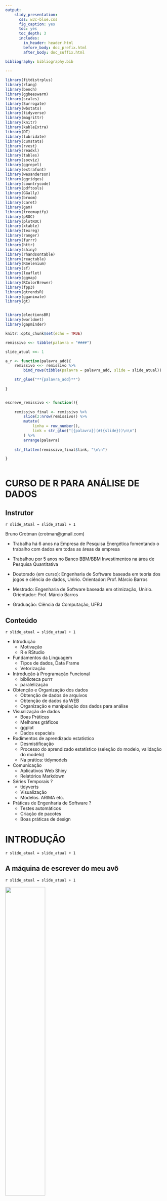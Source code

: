```yaml
---
output: 
    slidy_presentation: 
      css: w3c-blue.css
      fig_caption: yes
      toc: yes
      toc_depth: 3
      includes:
        in_header: header.html
        before_body: doc_prefix.html
        after_body: doc_suffix.html

bibliography: bibliography.bib
      
---
```






```r

library(fitdistrplus)
library(rlang)
library(bench)
library(ggbeeswarm)
library(scales)
library(Surrogate)
library(wbstats)
library(tidyverse)
library(magrittr)
library(knitr)
library(kableExtra)
library(DT)
library(lubridate)
library(cumstats)
library(rvest)
library(readxl)
library(tables)
library(socviz)
library(ggrepel)
library(extrafont)
library(wesanderson)
library(ggridges)
library(countrycode)
library(pdftools)
library(GGally)
library(broom)
library(caret)
library(gam)
library(treemapify)
library(pROC)
library(plotROC)
library(xtable)
library(texreg)
library(ranger)
library(furrr)
library(httr)
library(shiny)
library(rhandsontable)
library(reactable)
library(RSelenium)
library(sf)
library(leaflet)
library(ggmap)
library(RColorBrewer)
library(fpp3)
library(gtrendsR)
library(gganimate)
library(gt)


library(electionsBR)
library(worldmet)
library(gapminder)

```


```r
 
knitr::opts_chunk$set(echo = TRUE)
```


```r

remissivo <<- tibble(palavra = "####")

slide_atual <<- 1

a_r <- function(palavra_add){
    remissivo <<- remissivo %>% 
        bind_rows(tibble(palavra = palavra_add, slide = slide_atual))

    str_glue("**{palavra_add}**")
    
}


escreve_remissivo <- function(){
    
    remissivo_final <- remissivo %>% 
        slice(2:nrow(remissivo)) %>% 
        mutate(
            linha = row_number(),
            link = str_glue("[{palavra}](#({slide}))\n\n")
        ) %>% 
        arrange(palavra)
        
    str_flatten(remissivo_final$link, "\n\n")

}



```

# CURSO DE R PARA ANÁLISE DE DADOS

## Instrutor
`r slide_atual = slide_atual + 1`

Bruno Crotman (crotman@gmail.com)

- Trabalha há 6 anos na Empresa de Pesquisa Energética fomentando o trabalho com dados em todas as áreas da empresa

- Trabalhou por 5 anos no Banco BBM/BBM Investimentos na área de Pesquisa Quantitativa

- Doutorado (em curso): Engenharia de Software baseada em teoria dos jogos e ciência de dados, Unirio. Orientador: Prof. Márcio Barros

- Mestrado: Engenharia de Software baseada em otimização, Unirio. Orientador: Prof. Márcio Barros

- Graduação: Ciência da Computação, UFRJ

## Conteúdo
`r slide_atual = slide_atual + 1`


- Introdução
  + Motivação
  + R e RStudio

- Fundamentos da Linguagem
  + Tipos de dados, Data Frame
  + Vetorização

- Introdução à Programação Funcional
  + biblioteca purrr
  + paralelização

- Obtenção e Organização dos dados
  + Obtenção de dados de arquivos
  + Obtenção de dados da WEB
  + Organização e manipulação dos dados para análise

- Visualização de dados
  + Boas Práticas
  + Melhores gráficos
  + ggplot
  + Dados espaciais
  
- Rudimentos de aprendizado estatístico
  + Desmistificação
  + Processo do aprendizado estatístico (seleção do modelo, validação do modelo)
  + Na prática: tidymodels

- Comunicação
  + Aplicativos Web Shiny
  + Relatórios Markdown
  
- Séries Temporais ?
  + tidyverts
  + Visualização
  + Modelos. ARIMA etc.

- Práticas de Engenharia de Software ?
  + Testes automáticos
  + Criação de pacotes
  + Boas práticas de design



# INTRODUÇÃO
`r slide_atual = slide_atual + 1`

## A máquina de escrever do meu avô
`r slide_atual = slide_atual + 1`

![](imagens/olivetti.jpg){width=50%} 


## Nem um Nobel escapa... 
`r slide_atual = slide_atual + 1`


...da maldição do erro operacional


![](imagens/erroexcel1.jpg)

Fonte: [@error_rogoff]

PS.: ele não é Nobel...


## Homem foi a Lua há 50 anos
`r slide_atual = slide_atual + 1`

...e ainda...


![](imagens/erroexcel2.jpg)

Fonte: [@genetic]


## Objetivos do curso
`r slide_atual = slide_atual + 1`

Meta final: que vários dos processos de análise de dados da empresa passem a ser feitos dentro do fluxo de trabalho do R.

![](imagens/tidyverse.png)

Fonte:[@tidyversebig]

Ao fim do curso o objetivo é que todos os fios da meada sejam puxados para que o aluno consiga continuar por si só usando a vasta documentação disponível.

## Por que programar?
`r slide_atual = slide_atual + 1`


Também amo o Excel, mas amo mais as seguintes vantagens:

* **Reprodutibilidade**. Muito mais fácil refazer uma análise com código do que point and click

* **Menor risco operacional**. A automatização é maior, a chance de erro na execução de um passo manual é nula

* **Menor risco de continuidade** caso haja imprevistos com a equipe. 

* **Maior flexibilidade**. Virtualmente tudo é possível

* **Manutenção** mais fácil

* **Controle de versão** de forma profissional

* **Mais fácil do que parece**


## Por que programar em R?
`r slide_atual = slide_atual + 1`

* Ela é feita para lidar com dados

* Comunidade de usuários gigante e cooperativa

* Ferramentas poderosas para comunicação dos resultados, em documentos ou aplicações

* Muitos pesquisadores em métodos quantitativos que estão no estado-da-arte publicam seus métodos em bibliotecas escritas em R

* Prazeroso programar (Tidyverse, Shiny, R Markdown...)

* Guerra de linguagens: R x Julia x Python. O mais importante é evitar Analysis Paralisis 

## Fluxo de trabalho
`r slide_atual = slide_atual + 1`

![](imagens/tidyverse_simplificado.png){width=50%} 

Fonte:[@wickham2016r]


![](imagens/tidyverse.png){width=50%}

Fonte: [@tidyversebig]

## O processo de "Data Science"
`r slide_atual = slide_atual + 1`

![](diagramas/cadu.png)

[@cadu]

## Exemplos de onde vamos chegar
`r slide_atual = slide_atual + 1`

É muito comum possuirmos dados gerados em planilhas ou em algum suporte de formato estruturado ou semi-estruturado. 

Estes dados podem ser organizados de forma "tidy" para análise

Após a possível execução de modelos, podemos publicar os resultados.

[Impacto da temperatura no consumo de energia elétrica](https://crotman.shinyapps.io/EfeitoTemperaturaCarga)

[Localização de empresas e dutos](https://crotman.shinyapps.io/Empresas/)

[Estimador de posição de fundos multimercado](http://crotman.shinyapps.io/posicaofundos)

[Cenários futuros para expansão da matriz energética](https://crotman.shinyapps.io/PNE-Planel)

[Localização dos equipamentos de geração distribuída](https://crotman.shinyapps.io/DashboardGD)

[Passos de um algoritmo](https://crotman.shinyapps.io/seqalign)

[Equilíbrio de Nash pra vários cenários](https://crotman.shinyapps.io/GTPI)

[Ajuda pra escolher o local de um consultório de psicologia](https://crotman.shinyapps.io/psirio)

[Formato de relatório. Análise mais direcionada e com conclusões do que exploratória](https://crotman.shinyapps.io/airbnb)

## Ambiente R/RStudio
`r slide_atual = slide_atual + 1`

R é uma linguagem que é interpretada por um [engine](https://cran.r-project.org/) gratuito.

`r a_r("RStudio")` é o melhor ambiente de programação da linguagem R. A versão mais simples, que é totalmente funcional, é gratuita.

![](imagens/RStudio.png){width=50%}

Na visualização padrão, ele oferece um console para execução de comandos e uma janela com a visualização dos *environments*, ou seja, das variáveis que ele guarda na sessão atual.


## RStudio como console
`r slide_atual = slide_atual + 1`

No console é possível executar comandos, como o que atribui valor a uma variável

```r

x <- 1

```

Note que a atribuição é feita com `<-` e não com `=` como na maioria das linguagens.

>Dica: o atalho **alt** + **-** gera o sinal de atribuição

Os comandos que não atribuem valor a uma variável são ecoados na tela

```r

x + 2

```

Veja o `[1]` no console. O R considera que tudo é um vetor. É uma linguagem muito baseada em operações vetoriais. Isso facilita muito as coisas quando se lida com dados.

## RStudio como IDE para um script
`r slide_atual = slide_atual + 1`

O console serve só para testes, aprendizado de novos comandos, debug, experiências etc.

Para executar adequadamente as atividades mais comuns de análise de dados, e para que elas sejam reprodutíveis, é necessária a criação de scripts.

Eles são salvos em um arquivo de extensão ".R"



## Funcionalidades interessantes do RStudio
`r slide_atual = slide_atual + 1`

* Atalhos de teclado: **ctrl**+**enter** (rodar linhas selecionadas), **ctrl**+**shift**+**enter** (rodar script),  **ctrl**+**1** (foco no script), **ctrl**+**2** (foco no console), **ctrl**+**shift**+**F10** (reiniciar R), **ctrl**+**shift**+**C** (comentar/descomentar bloco)  ...

* Refactoring

* Document outline

* Pane: Files/Plots/Packages/Help/Viewer

* Pane: Environment/History/Connections/Git

* Jobs

* Controle de versão integrado com o Github

* Cheat sheets

* Verificação ortográfica (ainda não existe em portguês. Em inglês funciona bem)

## Baixando o material do github
`r slide_atual = slide_atual + 1`

Todo o material do curso está hospedado no Github, inclusive esta apresentação, escrita em RMarkdown.

Os exemplos de código, as imagens e os dados mostrados nesta apresentação estão inclusos no repositório do curso.

O repositório fica em [github/crotman/cursoR](https://github.com/crotman/CursoR).

Para baixar este repositório no RStudio, crie um projeto em File/New Project, do tipo Github e use o endereço do repositório: https://github.com/crotman/CursoR.git.

O projeto tanbém está disponível no RStudio Cloud: [Projeto Curso R](https://rstudio.cloud/project/575191). A vantagem é que as bibliotecas já estão todas instaladas. 

Todo material é disponibilizado sob a licença [Creative Commons Attribution-NonCommercial-ShareAlike 4.0 International License](https://creativecommons.org/licenses/by-nc-sa/4.0/)



# FUNDAMENTOS DA LINGUAGEM
`r slide_atual = slide_atual + 1`
    

## Tipos de valores "armazenados" por variáveis
`r slide_atual = slide_atual + 1`

Para o R, simplificando para o escopo deste curso, as variáveis "armazenam" os seguintes tipos:

* Vetores (vetores atômicos e listas)

```r
1L:10L
```

```r
list("oi", 1L)
```

* Data Frames / Tibbles


```r
tibble(col1 = 1:10, col2 = 11:20 )
```

## Tipos de valores "armazenados" por variáveis (cont.)
`r slide_atual = slide_atual + 1`

* Funções (sim... uma variável pode "armazenar" uma função)

```r

f <- function(a, b){
    a + b
}

g <- f

g(1L, 2L)

```

* Environments 

```r


e1 <- rlang::env(
    a = 1L,
    b = "sou o b",
    c = 1L:20L
)

get("b", e1)

```

## Tipos de valores "armazenados" por variáveis (cont.)
`r slide_atual = slide_atual + 1`


Existe orientação a objetos no R, mas não está no escopo deste curso

Note que não há variáveis que armazenam dado escalar, como já vimos.

Dentre os vetores há:


* `r a_r("vetores atômicos")` (seus elementos são do mesmo tipo de dados primário)

* `r a_r("listas")` (seus elementos, que são vetores atômicos, são de tipos de dados primários diferentes)

![Tipos de vetores](imagens/summary-tree.png){width=25%}

Fonte: [@wickham2014advanced]





## Tipos de valores "armazenados" por variáveis (cont.)
`r slide_atual = slide_atual + 1`

Tipos de dados primários:

![Tipos primários](imagens/summary-tree-atomic.png){width=25%}

Fonte: [@wickham2014advanced]

## Tipos de dados primários
`r slide_atual = slide_atual + 1`

* `r a_r("Logical")` é um tipo booleano, aceita TRUE ou FALSE

```r

booleano <- !TRUE 

booleano

```

* `r a_r("Integer")` é numérico e inteiro. Equivalente ao long do C++ (por isso o `r a_r("L")` na declaração)

```r

inteiro <- 8L 

typeof(inteiro + 1L)

typeof(inteiro + 1)


```

## Tipos de dados primários (cont.)
`r slide_atual = slide_atual + 1`

* `r a_r("Double")` é numérico e aceita números decimais. Equivalente ao double do C++

```r

double <- 0.1

double_cientifico <- 1.5e3

infinito <- Inf 
```


```r

double

double_cientifico

infinito

```



## Combinando vetores em vetores maiores usando c()
`r slide_atual = slide_atual + 1`

Uma das funções mais usadas do R é `r a_r("c()")`, que cria um vetor novo vetor combinando vetores.

```r

c(1, 2, 3)

c(1, 2, 3, c(4, 5, 6))

1.4 : 9.4

```

## Outras formas de gerar um vetor
`r slide_atual = slide_atual + 1`

O operador `r a_r(":")` é usado para gerar um vetor com todos números que estão entre os operandos e são formados somando números inteiros ao primeiro operando.

```r

1L:10L

1.5:9.1


```

A função `r a_r("seq()")` é usada para criar um vetor de várias formas. 

Numa das formas especifica-se o valor inicial, o valor final e o incremento entre elementos do vetor. 


```r

seq(1, 9.99, 0.1)


```

## Parâmetros nomeados
`r slide_atual = slide_atual + 1`

Note que chamamos a função sem especificar o nome dos parâmetros. Eles são recebidos pela função na ordem padrão definida pela função. 

Mas no R também é possível passar `r a_r("parâmetros nomeados")`. 

Clique em `F1` enquanto tem o cursor em cima da função e veja a ordem dos parâmetros. Veja que outros parâmetros que não utilizamos. Podemos usar `length.out` ao invés de `by`:

```r


seq(1L, 10L, length.out = 10L)

seq(1L, 10L, length.out = 5L)

```

Outro parâmetro, `along.with`, deixa que criemos um vetor num intervalo determinado e o mesmo número de elementos do vetor passado por este parâmetro. 

```r

seq(20, 100, along.with = 1:10)

```

## Valores faltantes NA
`r slide_atual = slide_atual + 1`

Valores faltantes ou desconecidos são representados por `r a_r("NA")`

```r

a <- c(1L,NA)
a

```

O valor NA quase sempre contamina os cálculos

```r
media <- mean(a)
media
```


mas...

```r
media <- mean(a, na.rm = TRUE)
media
```


A exceção são expressões que dão sempre o mesmo resultado independentemente do valor da variável

```r
NA ^ 0
NA | TRUE
NA & FALSE
```


A melhor forma de testar se existe um valor `NA` é `is.na`

```r

v <- c(1, NA, 2)

is.na(v)

```



## Programação com vetores
`r slide_atual = slide_atual + 1`

As operações do R são vetoriais. Numa operação entre um vetor e um escalar, a operação com o escalar é aplicada a cada elemento do vetor


```r

1:5 * 2

```


```r

1:10 / 10

```


Numa operação com vetores do mesmo tamanho, os elementos são pareados


```r

1:10 * 1:10

```

## Programação com vetores - recycling
`r slide_atual = slide_atual + 1`

Um conceito importante é o de `r a_r("recycling")`. 

Numa operação entre dois vetores de tamanhos diferentes, o vetor menor é repetido ciclicamente de forma a ficar com o mesmo tamanho do vetor maior. 

Lembra que toda variável no R é um vetor? 

Então... o escalar mostrado no primeiro código do slide anterior é um vetor de 1 elemento que sofre *recycling*


```r

1:10 * 1:2

```

## Vetores nomeados
`r slide_atual = slide_atual + 1`

Um `r a_r("vetor nomeado")` pode ser criado como abaixo 

```r

vetor_nomeado <- c(primeiro = 1, segundo = 2, terceiro = 3)

vetor_nomeado

```


Além de acessar o elemento do vetor pelo índice numérico (COMEÇANDO DE UM, pois R é uma linguagem `r a_r("1-based")` ), é possível acessar os elementos pelos seus nomes

```r
vetor_nomeado[1]

```


```r
vetor_nomeado["primeiro"]

```



```r

vetor_nomeado[3]

```


```r
vetor_nomeado["terceiro"]
```

Os nomes dos elementos podem ser acessados com a função `r a_r("names()")`

```r

names(vetor_nomeado)

```


Um vetor de nomes pode ser atribuído a names(). A mudança dos nomes é feita inline

```r

names(vetor_nomeado) <- c("a", "b", "c")

vetor_nomeado

```

O acesso pode ser feito por um vetor, também.

```r

vetor_nomeado[c("b","c")]

```


## Listas nomeadas
`r slide_atual = slide_atual + 1`

As `r a_r("listas nomeadas")` funcionam de forma similar aos vetores nomeados.

```r

lista_nomeada <- list(primeiro = "a", segundo = 2, terceiro = c(1, 2, 3) )

lista_nomeada

```

Os elementos das listas são acessados com duplos colchetes

```r

lista_nomeada[["terceiro"]]


```



```r

names(lista_nomeada) <- c("um", "dois", "tres")

lista_nomeada

```





## Estruturas construídas a partir de vetores e listas
`r slide_atual = slide_atual + 1`

Existem estruturas mais complexas construídas a partir de vetores e listas.

* Data Frame

* Matrix

* Array

* Factor

* Estruturas que representam datas

* Objetos (no paradigma de orientação a objetos)

Data Frame é a estrutura que mais vamos usar para nossas análises de dados.


## Data Frames
`r slide_atual = slide_atual + 1`

`r a_r("Data Frame")`, e seu primo `r a_r("Tibble")`, são estruturas muito usadas em análises de dados feitas em R.

O Data Frame consiste em um conjunto de vetores/listas nomeados, com o mesmo número de elementos, que formam uma estrutura retangular, onde cada coluna é um vetor/lista e cada linha n contém o n-ésimo elemento dos vetores.

É similar, em muitas características, a uma tabela de banco de dados.

Essa estrutura é chave no paradigma "Tidy" que usaremos com as bibliotecas **Tidy**verse

Tibble é uma adaptação do Data Frame para análise de dados. Pra maioria dos efeitos eles têm o mesmo comportamento, mas os tibbles contêm algumas atualizações para os processos de análise de dados.
  

```r

df <- 
    data.frame(
        nome = c("João", "Maria", "Zezinho", "Juquinha"), 
        idade = c(7, 8, 9, 10), 
        altura = c(10, 11)
    )
df


#tibble não aceita recycling em vetores de tamanho diferente de 1
tib <- 
    #try evita que o erro paralise toda a execução do script
    try(
        tibble(
            nome = c("João", "Maria", "Zezinho", "Juquinha"), 
            idade = c(7, 8, 9, 10), 
            altura = c(10, 11)
        )
    )
```

## Tibbles (list-columns)
`r slide_atual = slide_atual + 1`


Vamos usar bastante as list-columns. Ou seja, vendo o tibble como uma tabela, a coluna de um tibble pode ser um vetor (tipos primários iguais) ou uma lista (tipos primários diferentes).

Vamos usar list-columns por exemplo, ao aninhar conteúdos diferentes em cada linha de um tibble

Tibble é mais amigável a list-columns mas é possível usar list-columns em Data Frames também.

Tibble, por exemplo, aceita inicialização de uma list-column diretamente

```r

tib <- tibble(
  a = c(1, 2),
  b = list("a", 2)
)

str(tib)

```


Data Frame se enrola...

```r

df <- data.frame(
  a = c(1, 2),
  b = list("a", 2) 
)

str(df)


```

Apesar de não poder ser inicializado desta forma, o Data Frame aceita list-column


```r

df_from_tib <- as.data.frame(tib)

str(df_from_tib)

```


## Criando um `tibble` com `tribble()`
`r slide_atual = slide_atual + 1`

É possível criar um Tibble a partir de um código que parece uma tabela, ou seja, criar por linhas e não por colunas.

Isso é feito com a função `r a_r("tribble()")`


```r

tribble(
  ~nome,       ~idade,      ~altura,
  "Bruno",     41,         1.75,
  "João",      23,         1.80,
  "Maria",     29,         1.70,
  "Zezinho",   31,         1.78
)


```

## Controle de fluxo
`r slide_atual = slide_atual + 1`

A linguagem oferece comandos de `r a_r("controle de fluxo")` similares aos de outras linguagens.

Podemos dividir os comandos de controle de fluxo em dois tipos:

* `r a_r("choices")`: execução alternativa de comandos

* `r a_r("loops")`: execução repetida de comandos


## Choices: `if`, `ifelse`
`r slide_atual = slide_atual + 1`

O comando `r a_r("if")` funciona para um valor lógico escalar


```r
if (2 + 2 == 4) {
    "2 mais 2 são 4"
} else {
    "2 mais 2 não são 4"
}
```



Note o operador de comparação `==` e não `=`

A função `r a_r("if_else")` (da biblioteca dplyr) funciona de vetorial. `if_else` é mais rápida que a função `ifelse` da biblioteca `base`, mas só aceita argumentos de mesmo tipo no segundo e terceiro parâmetros

```r
jogo_do_pim_silvio_santos <- if_else(
    condition = 1:40 %% 4 == 0 ,
    true =  "PIM",
    false =  as.character(1:40)
)
jogo_do_pim_silvio_santos
```

Note o operador `%%` e a função de coerção de tipo `as.character` 


## Choices: `switch` e `case_when`
`r slide_atual = slide_atual + 1`

A cláusula `r a_r("switch")` e a função `r a_r("dplyr::case_when")` evitam que o programador tenha que criar muitos `if else` aninhados

```r
letra <- "b"

switch(
    letra,
    "a" = "começa com a",
    "b" = "começa com b",
    stop("deu ruim")
)

```

Note que a condição vai sendo testada na ordem e `r a_r("stop")` gera um erro

case_when serve ao caso vetorial

```r
case_when(
    1:40 %% 10 == 0 ~ "dezena",
    1:40 %% 2 == 0 ~ "par",
    TRUE ~ as.character(1:40)
)
```


## Loops
`r slide_atual = slide_atual + 1`

A cláusula de `r a_r("loop")` mais usada e mais versátil é `r a_r("for")`

```r
for(i in 1:5){ 
    print(i^2)
}
```

As cláusulas `r a_r("next")` e `r a_r("break")` modificam o comportamento, respectivamente caminhando direto para a próxima iteração e saindo do for

```r
#next vai pra próxima iteração
for(i in 1:5){
    if (i %% 2 == 0){
        next
    }
    print(i)
}
```


```r
#next sai do loop
for(i in 1:5){
    if (i %% 2 == 0){
        break
    }
    print(i)
}
```


## Loops: coisa do passado
`r slide_atual = slide_atual + 1`

Vamos ver que quase sempre é desnecessário usar loop para as tarefas que vamos executar.

O caráter vetorial da linguagem, aliado a funcionalidades das bibliotecas, faz com que a grande maioria dos loops sejam desnecessários.

O código fica mais limpo e expressivo e mais rápido. Às vezes MUITO mais rápido. Isso ocorre por motivos além do escopo do curso (alocação de memória, código interpretado x código compilado em C++ etc.)

O código abaixo usa loop e programação funcional, respectivamente. Programação funcional será abordada posteriormente no material. 


```r
com_loop <- function(n){
    x <- integer()
    for (i in 1:n){
        x <- c(x, i^2)
    }
    x
}

#programação funcional: aprenderemos posteriomente
sem_loop <- function(n){
    x <- 1:n %>% 
        map_dbl(function(x){x^2})
    x
}

```

Abaixo as três formas de fazer a mesma conta que terão a performance avaliada


```r
com_loop(5)

sem_loop(5)

(1:5)^2

```

## Loops: coisa do passado (cont.)
`r slide_atual = slide_atual + 1`


A biblioteca `r a_r("bench")` oferece funções ótimas para avaliar a performance de pedaços pequenos de código.


```r

resultados_perf <- mark(
    sem_loop(1e4),
    com_loop(1e4),
    (1:1e4)^2
)

#aprenderemos o que é %>% e select() posteriormente 
resultados_perf %>% 
    select(expression, min, median, `itr/sec` )

plot(resultados_perf)


```


## Revisão: tipos de vetores
`r slide_atual = slide_atual + 1`

![](diagramas/vetores.png)


## Revisão: operações vetoriais
`r slide_atual = slide_atual + 1`

Qual o valor de v1 ?

```r

v1 <- c(1, 2, 3, 4, 5, 6) * 2

```


* a) (1, 2, 3, 4, 5, 6, 1, 2, 3, 4, 5, 6)
* b) (2, 4, 6, 8, 10, 12)
* c) (2, 2, 3, 4, 5, 6)


## Revisão: operações vetoriais
`r slide_atual = slide_atual + 1`

Qual o valor de v2

```r

v2 <-  c(1, 2, 3, 4) + c(0, 1)

```

* a) (1, 3, 3, 5)
* b) (1, 3, 3, 4)
* c) (1, 2, 3, 4, 0, 1)


## Revisão: data frames
`r slide_atual = slide_atual + 1`


![](diagramas/dataframes.png)



## Revisão: controle de fluxo
`r slide_atual = slide_atual + 1`

![](diagramas/controlefluxo.png){width=90%}

## Revisão: if
`r slide_atual = slide_atual + 1`


Complete a lacuna:


```r



if (n_pessoas ____ 0 ){
    print("Não há pessoas")
}
else{
    print("Há pessoas")
}
    
    

```


## Revisão: if_else
`r slide_atual = slide_atual + 1`

Complete a lacuna:


```r
x <- 1:10

if_else(
    _________,
    "par",
    "impar"
)



```


## Revisão: if_else
`r slide_atual = slide_atual + 1`

Qual o valor de x ?


```r

times <- c("Flamengo", "Fluminense", "Bahia", "Vasco")

x <- case_when(
    times == "Flamengo" ~ "Flamengo",
    times == "Bahia" ~ "Bahia",
    TRUE ~ "Flumifogo da Gama"
)


```


## Revisão: for
`r slide_atual = slide_atual + 1`

Complete a lacuna para imprimir os quadrados dos números de 1 a 10


```r
for ____{
    print(x^2)
}

```





## Exemplo de simulação: Monty Hall
`r slide_atual = slide_atual + 1`

`r a_r("Monty Hall")` era uma espécie de Sílvio Santos juvenil (sub 80) americano.

![](imagens/montyhall.png){width=20%}

Um dos seus jogos consistia em mostrar três portas ao otár... (ops) convidado. Atrás de uma delas sempre tem um carro. Atrás das outras, alguma brincadeira

Após a escolha inicial, o apresentador revelava uma das portas e perguntava se o convidado queria trocar a porta escolhida originalmente.

![](imagens/montyhall2.jpg){width=20%}

O que vocês acham? Melhor trocar, manter a escolha original ou tanto faz?


## Simulando o Monty Hall
`r slide_atual = slide_atual + 1`

Note o que há de interessante no código (comentado):

- A função `r a_r("sample()")`

- A `r a_r("seleção negativa de elementos com -")`

- A função `r a_r("replicate()")`

```r
set.seed(88)

joga_monty_hall <- function(troca){
    portas <- 1:3
    #sample() sorteia elementos com ou sem reposição
    porta_carro <- sample(portas, size = 1, replace = FALSE)
    primeira_escolha <- 1
    #Seleção negativa (retirando elementos)
    portas_pra_revelar <- portas[-c(porta_carro, primeira_escolha)]
    porta_revelada <- sample( c(portas_pra_revelar, portas_pra_revelar  ), 1)

    if(troca){
        escolha <- portas[-c(primeira_escolha, porta_revelada)]
    }
    else{
        escolha <- primeira_escolha
    }
    
    escolha == porta_carro
        
}

n <- 1000
#replicate executa múltiplas vezes um comando e armazena os resultados em uma estrutura única
troca <- replicate(n = n, joga_monty_hall(troca = TRUE))
fica  <- replicate(n = n, joga_monty_hall(troca = FALSE))
```

Resultados:

```r
sum(troca)/n
sum(fica)/n
```

## Outra simulação: dá pra passar no CFA sem saber nada?
`r slide_atual = slide_atual + 1`


![](imagens/macacocomputador.jpg){width=20%}


Vamos ver... mas dá pra simular sem saber quase nada.

Vamos usar uma das funções da família `r<familia de distribuição de prob>()`. Neste caso, a `r a_r("rbinom")`, que simula a distribução binomial, aquela que equivale a jogar n moedas para cima e ver quantas deram cara, ou seja, quantos desfechos chamados de "sucessos" são obtidos em n eventos com desfecho binário. Nestes eventos há uma probabilidade fixa para um desfecho considerado "sucesso".


```r

n_simul <- 10000
n_questoes <- 240
min_aprovacao <-  0.2
n_aprovado <- 240 * min_aprovacao
prob_questao <- 0.2

acertos <- rbinom(n = n_simul, size = n_questoes, prob = prob_questao   )

sum(acertos >= n_aprovado)/n_simul 

```

A chance é praticamente nula.

Na verdade, a grande massa da distribuição fica muito distante.


```r

dado <- enframe(acertos/n_questoes)

mostra_chances <- function(acertos, n_questoes){
    ggplot(enframe(acertos/n_questoes)) +
        geom_density( aes(x = value)) +
        scale_x_continuous(
            labels = percent_format(accuracy = 1), 
            limits = c(0,1),
            breaks = seq(0, 1, 0.1) 
            ) +
        labs(x ="% Acertos") +
        geom_vline(xintercept = min_aprovacao, color = "red") +
        theme_light()
}

mostra_chances(acertos, n_questoes)

```



## Outra simulação: dá pra passar no CFA sabendo a um grau x ?
`r slide_atual = slide_atual + 1`

O exemplo anterior era muito simplista: ninguém chuta tudo.

Imagine que sabemos qual a chance de aparecer uma pergunta onde podemos descartar 0 alternativas, a chance de uma onde descartamos 1 e assim por diante.

Na função `rbinom()`, a cada simulação, sorteamos uma de dois tipos de desfecho para cada um dos n eventos. A `r a_r("rmultinom()")` sorteia um de k tipos de desfecho para cada um dos n eventos. Um vetor de k elementos indica a probabilidade de cada tipo de desfecho.

A `rmultinom()` nos ajuda a compor provas de acordo com a proficiência de quem vai fazer a prova.



```r
#definindo a chance podermos eliminar 0, 1, 2, ... 4 alternativas
fracao_eliminar_questoes <- c( 0.1, 0.1, 0.2, 0.25 , 0.35 ) 
#definindo o número de questões 
n_questoes_cada_elimina <- t(rmultinom(n_simul, size = n_questoes, fracao_eliminar_questoes))
probs_quando_elimina <- 1/(5:1)
acertos_concatenados <- 
    rbinom( 
        n =  n_simul * 5 , 
        size = as.vector(t(n_questoes_cada_elimina)), 
        prob = probs_quando_elimina  
    )
```


```r
n_questoes_cada_elimina[1:4,]

```


```r
acertos_concatenados[1:20]
```

Como geramos os acertos concatenados em um vetor, o ideal é transformá-los numa matriz onde cada linha corresponde a uma simulação e cada coluna corresponde aos acertos conseguidos em cada tipo de questão. Usamos a função A `matrix()`, informando que estamos passando a matriz linha a linha e informando a quantidade de linhas.


```r
matriz_acertos <- matrix(acertos_concatenados, byrow = TRUE, nrow = n_simul )

matriz_acertos[1:5,]
```

A `rowSums()` nos ajuda a ter a quantidade de acertos em cada simulação de prova.


```r
acertos <- rowSums(matriz_acertos)
sum(acertos > n_aprovado)/n_simul


```


```r
mostra_chances(acertos, n_questoes)
```




# INTRODUÇÃO À PROGRAMAÇÃO FUNCIONAL COM PURRR
`r slide_atual = slide_atual + 1`


## O que é `r a_r("programação funcional")`?
`r slide_atual = slide_atual + 1`

O fato de que funções são objetos de primeira classe no R, ou seja, objetos que têm propriedades iguais às de qualquer outro, possibilita a programação no estilo funcional.

A programação funcional inclui as formas de interação entre vetores e funções a partir de uma função


![](imagens/fp.png)

Neste curso vamos nos concentrar nos Functionals, funções que recebem função como argumento e devolvem um vetor ou uma lista


## Função map
`r slide_atual = slide_atual + 1`

A função mais fundamental é `r a_r("map()")`. 

Ela recebe uma função e um vetor (ou lista) de $n$ elementos

A função é chamada para cada elemento do vetor (ou lista), $n$ vezes.

Os resultados da aplicação destas $n$ execuções são devolvidos em uma lista de $n$ elementos
 
![](imagens/map.png)


## Exemplo da função map
`r slide_atual = slide_atual + 1`

Uma função é um objeto como outro qualquer e pode ser colocado em uma variável

````r

funcao <- function(x) x^2

```

`map` devolve uma lista com o resultado da execução de `map` em cada elemento

````r

map(.x = 1:10, .f = funcao)

```


## `map` pode retornar outros tipos de objeto
`r slide_atual = slide_atual + 1`


```r

map_dbl(.x = 1:10, .f = funcao)

map_chr(.x = 1:10, .f = funcao)

map_df(.x = tibble(x = 1:10), .f = funcao)

```


## Shortcuts pra funções
`r slide_atual = slide_atual + 1`

Funções podem ser declaradas inline.

```r

map(.x = 1:5, .f = function(x){rnorm(n = 4, mean = x, sd = .01)} )

```


Ou então `r a_r("shortcuts para funções")` podem ser usados


```r

map(.x = 1:5, .f = ~rnorm(n = 4, mean = .x, sd = .01) )

```

Os argumentos são repassados pela `map` para a função executada. Podemos então passar os argumentos para a `map`.

```r

map(.x = 1:5, .f = rnorm, n = 4, sd = .01 )


```


## Versões da `map()` para dois argumentos
`r slide_atual = slide_atual + 1`

A função `map()`possui versões para mais de um argumento.

`r a_r("map2")` e suas modificações para retornos em outros tipos, como `map2_dbl()`, são preparadas para funções de dois argumentos.


```r

tib_2_arg <- tribble(
  
  ~mean,  ~sd,
  0,       2,
  0,       4,
  1,       2,
  1,       4,
  
)
  

map2(
  .x = tib_2_arg$mean, 
  .y = tib_2_arg$sd, 
  .f = ~rnorm(n = 4, mean = .x, sd = .y) 
)

```


## Versões da `map()` para mais de dois argumentos
`r slide_atual = slide_atual + 1`


`r a_r("pmap")` e suas modificações para retornos em outros tipos, como `pmap_dbl()`, são preparadas um número ilimitado de argumentos.

Uma lista de vetores nomeados deve ser passada para a `pmap()`. Esses são os argumentos passados para a função.

Lembre que um Data Frame/Tibble é exatamente isso: uma lista de vetores nomeados.

O detalhe é que os nomes dos vetores deve bater com o nome dos parâmetros da função 


```r

tib_n_arg <- tribble(
  
  ~mean,  ~sd,  ~n,
  0,       2,   5,
  0,       4,   5,
  1,       2,   5,
  1,       4,   5,
  0,       2,   10,
  0,       4,   10,
  1,       2,   10,
  1,       4,   10
  
)

pmap(.l = tib_n_arg, .f = rnorm)


```


## Vantagens da programação funcional
`r slide_atual = slide_atual + 1`


A programação funcional deixa o código mais expressivo e maioria das vezes mais performático

Existem algumas características avançadas da programação funcional que facilitam bastante o trabalho.

A principal delas é a facilidade com que podemos converter um código que roda em série para um código que roda em paralelo com a biblioteca `furrr`, que veremos adiante.




# TIDY DATA (obtenção e organização dos dados)
`r slide_atual = slide_atual + 1`

## Um habilidade subestimada
`r slide_atual = slide_atual + 1`

Dentro de todo o hype envolvendo Data Science, surgem as buzz words mais mirabolantes: machine learning, AI, Deep Learning... 

Tudo isso é legal, mas a habilidade de preparar os dados para os modelos, preparar os hiperparâmetros e especificações alternativas ainda melhora muito a análise. Anote mais uma buzz word: **FEATURE ENGINEERING**

A agilidade de se tentar abordagens alterativas com os dados cresce muito quando dominamos a arte de manipular os data frames. Por isso o peso grande dado neste curso. 


## Organizando os dados de forma tidy
`r slide_atual = slide_atual + 1`

Arrumar os dados de forma que as linhas sejam eventos e as colunas sejam atributos do evento ajuda muito a rodar modelos e construir visualizações eficientemente. Esta forma de organização foi chamada de `r a_r("Tidy data")` por Hadley Wickham, o criador do conjunto de bibliotecas `Tidyverse`

O que é o evento e o que é o atributo pode variar até para diferentes usos do mesmo dado. Mas a prática ajuda a determinar isso.

![](imagens/tidydata.png)

## Tratamento de dados em passos: operador Pipe (`%>%`)
`r slide_atual = slide_atual + 1`

O operador `r a_r("pipe")`, representado por `r a_r("%>% ")` é extremamente útil para análise de dados no R com uso das bibliotecas `Tidyverse`

Normalmente os tratamentos de dados são feitos em múltiplos passos encadeados:


```r
#dados de exemplo
head(gapminder)

```

Vamos imaginar que queremos a média de PIB per capita por continente em 2007.

Note quanto código desnecessário há nestas linhas: variáveis que não precisavam ser nomeadas nem passadas explicitamente como parâmetro.

Este código desnecessário causa fadiga no programador, confunde o próprio autor do código e confunde ainda mais o leitor posterior do código.


```r
#vamos cobrir essas funções de tratamento posteriormente
gapminder_07 <- filter(gapminder, year == 2007)
gapminder_07_group_continente <- group_by(gapminder_07, continent)
gapminder_media_gdp_continente <- summarise(
    gapminder_07_group_continente, media_gdp = sum(gdpPercap * pop)/sum(pop)
)
resultado <- arrange(gapminder_media_gdp_continente, desc(media_gdp))

resultado

```

## Tratamento de dados em passos: operador Pipe (`%>%`) (cont.)
`r slide_atual = slide_atual + 1`

O operador pipe `%>%` faz o seguinte:

x %>% y(z) = y(x,z)

Ou seja, o primeiro operando é enfiado como primeiro parâmetro da função que está no segundo operando.

Isso faz com que possamos escrever o código anterior assim:

```r

resultado <- gapminder %>% 
    filter(year == 2007) %>% 
    group_by(continent) %>% 
    summarise(
        media_gdp = sum(gdpPercap * pop) / sum(pop)
    ) %>% 
    arrange(desc(media_gdp))
    
resultado


```


Note que agora podemos interpretar o código facilmente como uma série de comandos de tratamento em cima dos dados. 

Não é por coincidência que as funções de tratamento das bibliotecas tidyverse que veremos adiante são verbos e recebem os dados como primeiro parâmetro.

**Agora o mais importante de tudo: O ATALHO PARA O ` %>% ` É CTRL + SHIFT + M**


## Um mapa conceitual da bibioteca de transformação de dados `dplyr`
`r slide_atual = slide_atual + 1`

`r a_r("dplyr")` é a biblioteca mais central do conjunto `tidyverse`

![](imagens/dplyr_concept.png)

Fonte: [@dplyrrberlin]


## CRAN: bibliotecas de pacotes: funções e dados
`r slide_atual = slide_atual + 1`

`r a_r("CRAN")` é o repositório de bibliotecas mantido pelo R com contribuição de populares.

Além de funcionalidades estatísticas e funcionalidades para lidar com dados, há dados e funcionalidades para buscar dados online.

Usaremos várias das bases como exemplo.

A primeira é a do `r a_r("Banco Mundial")`, muito rica para quem gosta de dados socioeconômicos: `r a_r("wbstats")`

Para acessar um indicador precisamos achá-lo na base de indicadores com a função `wbsearch()`

```r

#pattern é uma expressão regular. \\ serve para dizer que "(" é mesmo "(" 
#e não o ( usado nas operações de expressão regular (fora do escopo do curso)
indicadores <- wb_search(pattern = "GINI index \\(World Bank estimate\\)")

indicadores


```

Sabendo o ID do indicador, podemos consultá-lo com a função `wb()`


```r

#mrvnev é most recent non-empty values. Pode ser usado para buscar os n valores mais recentes
gini = wb_data( indicator = "SI.POV.GINI", mrnev = 10)

head(gini)


```


## dplyr: Modificar -> Colunas -> Nomes e posições
`r slide_atual = slide_atual + 1`

![](diagramas/dplyr_select.png)



## Funções básicas de tratamento (dplyr): `r a_r("select()")`
`r slide_atual = slide_atual + 1`


A função `select()` é usada para selecionar colunas do data frame/tibble


```r

glimpse(gini)

```

```r

gini_select <- gini %>% 
    select(country, date, SI.POV.GINI, iso3c)

head(gini_select)

```

É possível usar a seleção negativa assim como fizemos com vetores

```r

gini_select2 <- gini_select %>% 
    select(-iso3c)

head(gini_select2)

```



## Funções básicas de tratamento (dplyr): select() (cont.)
`r slide_atual = slide_atual + 1`


Algumas `r a_r("funções helpers da dplyr")` nos ajudam a usar a função `select` e são muito úteis para tratamentos mais elaborados.

Pra mostrar mais funcionalidades da função `select`, vamos usar uma base com dados eleitorais brasileiros, que retorna mais colunas


```r

candidatos <- candidate_fed(2018) 

glimpse(candidatos)

```

## Funções básicas de tratamento (dplyr): select() - helpers
`r slide_atual = slide_atual + 1`


```r

candidatos_select <- candidatos %>% 
    select(starts_with("NOME"))

datatable(head(candidatos_select))
    


```


```r

candidatos_select <- candidatos %>% 
    select(ends_with("candidato"))

datatable(head(candidatos_select))
    


```

```r

candidatos_select <- candidatos %>% 
    select(contains("municipio"))

datatable(head(candidatos_select))


```

```r

candidatos_select <- candidatos %>% 
    select(ends_with("candidato"))

datatable(head(candidatos_select))


```


## Funções básicas de tratamento (dplyr): select() - helpers (cont.)
`r slide_atual = slide_atual + 1`


A função *helper* `r a_r("num_range")` ajuda a encontrar colunas do tipo `prefixo_n`. Isso é muito comum em bases de dados

A biblioteca `r a_r("worldmet")` retorna dados de `r a_r("estações meteorológicas")` espalhadas pelo planeta 

Primeiro é necessário encontrar o código da base desejada

```r

estacao <- getMeta("heathrow", returnMap = TRUE)

estacao
    

```


## Funções básicas de tratamento (dplyr): select() - helpers (cont.)
`r slide_atual = slide_atual + 1`

A função abaixo retorna os dados de uma estação. Veja que alguns campos têm um sufixo _n 

```r
dados_heathrow <- importNOAA(code = "037720-99999")


glimpse(dados_heathrow)


```


A função *helper* `num_range` ajuda a selecionar essas colunas com prefixo comum e um sufixo numérico 



```r

dados_heathrow_select <- dados_heathrow %>% 
    select( 
        date, 
        num_range("cl_", 1:3 ), 
        num_range("precip_", c(6, 12))  
    )


head(dados_heathrow_select)

```

Outra função útil é a `r a_r("everything()")`, que ajuda, por exemplo, a passar algumas colunas para o início do `tibble`.


```r

dados_heathrow_select <- dados_heathrow %>% 
    select( 
        date, 
        air_temp,
        everything() 
    )


glimpse(dados_heathrow_select)




```


Outra forma mais nova de fazer isso é usando a função `r a_r("relocate()")`, que facilita a ordenação das colunas de um data frame


```r

dados_heathrow_relocate <- dados_heathrow %>% 
    relocate( 
        date, 
        air_temp
    )


glimpse(dados_heathrow_relocate)


```

Por padrão, ela traz as colunas para a frente, mas é possível movê-las para antes ou depois de uma outra coluna, usando o parâmetro .before OU EXCLUSIVO .after


```r


dados_heathrow_relocate <- dados_heathrow %>% 
    relocate( 
        date, 
        air_temp,
        .before = station
    )


glimpse(dados_heathrow_relocate)



```


## Funções básicas de tratamento (dplyr): `rename()`
`r slide_atual = slide_atual + 1`

`r a_r("rename()")` é usada para modificar os nomes das colunas. Ela renomeia as colunas indicadas e mantném as outras.

![](diagramas/dplyr_rename.png)

## Funções básicas de tratamento (dplyr): `rename()`
`r slide_atual = slide_atual + 1`

```r

dados_heathrow %>% 
    rename(
        data = date,
        estacao = station,
        temperatura = air_temp
    ) %>% 
    head()

```

## Funções básicas de tratamento (dplyr): `rename()` x `select()`
`r slide_atual = slide_atual + 1`


`select()` também pode ser usado para renomear colunas, mas mantém apenas as colunas citadas

```r

dados_heathrow %>% 
    select(
        data = date,
        estacao = station,
        temperatura = air_temp
    ) %>% 
    head()


```


## Renomeando várias colunas de uma vez (dplyr): `rename_with()`
`r slide_atual = slide_atual + 1`

A função `r a_r("rename_with()")` possibilita que renomeemos várias colunas ao mesmo tempo com o uso de uma função.

Aqui fazemos uso de uma função da biblioteca `r a_r("stringr")`, que trata strings, ou seja, cadeias de caracteres. 



```r
str(iris)

```

Primeiro podemos nos incomodar com as letras maiúsculas e o "." separando as palavras em vez de "_"

```r

iris_padrao <- iris %>%
  rename_with(
    .fn = str_to_lower
  ) %>% 
  rename_with(
    .fn = function(x){
      str_replace(
        string = x, 
        pattern = "\\.", 
        replacement = "_"
      )}
  ) 
  
str(iris_padrao)


```


Podemos também querer colocar um sufixo nos nomes dos campos com a unidade

Vamos usar aqui o "~" criando um atalho para a função, que vai receber cada nome de coluna como .x

A função `r a_r("str_glue()")` possibilita a criação de novas strings a partir de variáveis já existentes de uma forma expressiva.


```r
iris_unidade <- iris_padrao %>% 
  rename_with(
    .cols = -species ,
    .fn = ~str_glue("{.x}_inches")
  )

str(iris_unidade)

```



## dplyr: Modificar -> Colunas -> Valores
`r slide_atual = slide_atual + 1`


A função `r a_r("mutate()")` é usada para criar novas colunas no tibble, mantendo as outras.
![](diagramas/dplyr_mutate.png)


## Funções básicas de tratamento (dplyr): `mutate()`
`r slide_atual = slide_atual + 1`


Notando que a coluna DATA_ELEICAO é um caracter, vamos criar uma coluna de tipo data.

```r

typeof(candidatos$DATA_ELEICAO)


```


O jeito mais fácil de fazer isso é usando uma das funções da biblioteca `r a_r("lubridate")`


```r

candidatos_com_data <- candidatos %>% 
    mutate(DATA_ELEICAO_TIPO_DATA = dmy(DATA_ELEICAO)) %>% 
    select(DATA_ELEICAO, DATA_ELEICAO_TIPO_DATA)

head(candidatos_com_data)

```


É possível substituir um campo existente


```r

candidatos_com_data <- candidatos %>% 
    mutate(DATA_ELEICAO = dmy(DATA_ELEICAO)) %>% 
    select(DATA_ELEICAO)

head(candidatos_com_data)

```





## Funções básicas de tratamento (dplyr): `mutate()`
`r slide_atual = slide_atual + 1`


funções derivadas da `mutate` possibilitam a alteração de várias colunas ao mesmo tempo, usando os mesmos helpers que já vimos para a `select` e uma função à escolha


```r

candidatos_com_data <- candidatos %>% 
    mutate_at(vars(starts_with("DATA_")), dmy ) %>% 
    select(starts_with("DATA_"))


head(candidatos_com_data)


```

## Funções básicas de tratamento (dplyr) `mutate()` (cont.):
`r slide_atual = slide_atual + 1`

Outras funções úteis são as que fazem operações acumuladas e as operações de `r a_r("lag()")` e `r a_r("lead()")`.

`r a_r("BETS")` é uma biblioteca criada pela FGV que dá acesso a `r a_r("séries temporais econômicas")`

```r

series <- BETS::BETSsearch("exchange dollar")

series

```

No código abaixo, calculamos o retorno da série, a `r a_r("volatilidade histórica")` e a volatilidade `r a_r("EWMA")`

```r

dolar <- BETS::BETSget(1) 

dolar_com_info <- dolar %>% 
    filter(date > ymd("1994-07-01")) %>% 
    arrange(date) %>% 
    mutate(
        retorno = (value - lag(value))/value,
        retorno_quad = retorno^2,
        dia = row_number(),
        fator_ewma = (1/0.94)^dia*1e-20
    ) %>% 
    filter(!is.na(retorno))
  
  
dolar_com_vol <- dolar_com_info %>% 
    mutate(vol = sqrt(cumvar(retorno)) * sqrt(252) ) %>% 
    mutate(vol_ewma = sqrt(cumsum(retorno_quad * fator_ewma)/cumsum(fator_ewma)) * sqrt(252) ) %>% 
    rename(dolar = value) %>% 
    select(
        date,
        dolar,
        retorno,
        vol,
        vol_ewma
    )



datatable(dolar_com_vol) %>% 
    formatPercentage(c("retorno", "vol", "vol_ewma"), 2)


```


```r

dolar_ajeitado <- dolar_com_vol %>% 
    pivot_longer(cols = -date, names_to = "variavel", values_to = "valor")


dolar_ajeitado %>% 
    ggplot() +
    geom_line(aes(x = date, y = valor)) +
    facet_grid( variavel ~ . , scales = "free") +
    theme_light() 



```


## Funções básicas de tratamento (dplyr) `transmute()`:
`r slide_atual = slide_atual + 1`

`r a_r("transmute()")` cria colunas e mantém apenas as colunas citadas


![](diagramas/dplyr_transmute.png)


```r

gapminder %>% 
  transmute(
    ano = year,
    pais = country,
    pib = gdpPercap * pop
  ) %>% 
  head()



```

## dplyr: Modificar -> Linhas -> Posição
`r slide_atual = slide_atual + 1`


A função `r a_r("arrange")` serve para ordenar as linhas do tibble.

![](diagramas/dplyr_arrange.png)


## Funções básicas de tratamento (dplyr) `arrange()`:
`r slide_atual = slide_atual + 1`



```r

dados_ordenados <- dados_heathrow %>% 
    arrange(date)

head(dados_ordenados)

```

A função `r a_r("desc()")` permite a ordenação decrescente


```r

dados_ordenados <- dados_heathrow %>% 
    arrange(desc(date))

head(dados_ordenados)



```


## Funções básicas de tratamento (dplyr) `filter()`:
`r slide_atual = slide_atual + 1`

`r a_r("filter()")` seleciona colunas de acordo com os seus valores

![](diagramas/dplyr_filter.png)

## Funções básicas de tratamento (dplyr) `filter()` (cont.):
`r slide_atual = slide_atual + 1`


Filtrando países (note o operador `r a_r("%in% ")`)


```r

gapminder %>% 
  filter(country %in% c("Brazil", "Argentina", "Chile")) %>% 
  ggplot() +
    geom_line(aes(x = year, y = gdpPercap, color = country )) +
    geom_point(aes(x = year, y = gdpPercap, color = country )) +
    theme_light()
  

```


## Funções básicas de tratamento (dplyr) `slice_max()`:
`r slide_atual = slide_atual + 1`

`r a_r("slice_max()")` seleciona as `n` linhas maiores de acordo com uma das colunas.

![](diagramas/dplyr_slice_max.png)

## Funções básicas de tratamento (dplyr) `slice_max()` número de itens:
`r slide_atual = slide_atual + 1`


Selecionando os países mais ricos em 2007 com o parâmetro n.

Depois aprenderemos como ordenar essas barras no gráfico


```r

gapminder %>% 
  filter(year == 2007) %>% 
  slice_max(order_by = gdpPercap, n = 5) %>% 
  ggplot() +
    geom_col(aes(x = country, y = gdpPercap)) +
    theme_light() 

```

## Funções básicas de tratamento (dplyr) `slice_max()`, proporção das linhas:
`r slide_atual = slide_atual + 1`

O parâmetro prop permite a seleção de uma proporção das linhas


```r

ricos <- gapminder %>% 
  filter(year == 2007) %>% 
  slice_max(prop = .2, order_by = gdpPercap ) %>% 
  mutate(categoria = "Rico")

pobres <-  gapminder %>% 
  filter(year == 2007) %>% 
  slice_min(prop = .2, order_by = gdpPercap) %>% 
  mutate(categoria = "Pobre")

bind_rows(ricos, pobres) %>% 
  ggplot(aes(x = gdpPercap, y = lifeExp)) +
  geom_point( aes(color = continent)) +
  facet_grid(. ~ categoria, scales = "free_x") +
  geom_smooth(method = "lm", se = FALSE) +
  theme_light() +
  theme(
    legend.position = "top"
  )
  




```


## Funções básicas de tratamento (dplyr) `slice()`:
`r slide_atual = slide_atual + 1`

`r a_r("slice()")` seleciona "linhas" de um data frame/tibble

![](diagramas/dplyr_slice.png)


## Funções básicas de tratamento (dplyr) `slice()`:
`r slide_atual = slide_atual + 1`


```r



classificacao_brasileirao <- read_html("https://pt.wikipedia.org/wiki/Campeonato_Brasileiro_de_Futebol_de_2019_-_S%C3%A9rie_A") %>% 
  html_nodes("table") %>% 
  extract2(7) %>% 
  html_table()


limbo <- classificacao_brasileirao %>% 
  slice(12:16) %>% 
  select(time = Equipes )

limbo


```


## Funções básicas de tratamento (dplyr) `group_by()`:
`r slide_atual = slide_atual + 1`


![](diagramas/dplyr_group_by.png)


## Funções básicas de tratamento (dplyr) `group_by()`:
`r slide_atual = slide_atual + 1`


A função `r a_r("group_by()")` será bastante usada.

Quem conhece SQL pode estranhar um pouco o comportamento desta função, pois ela não agrupa os dados diminuindo o número de linhas imediatamente.
 
Mas veja que ela indica que há agrupamento

Ela particiona o tibble. As operações passam a ser executadas em cada partição.


```r

gini_agrupado <- gini %>% 
    select(country, date, SI.POV.GINI) %>% 
    group_by(country) 
    
gini_agrupado


```


## Funções básicas de tratamento (dplyr) `group_by()` (cont.):
`r slide_atual = slide_atual + 1`

Para várias operações, o agrupamento faz com que o comportamento seja diferente.

Uma operação bastante usada é numerar as linhas de um tibble.

No tibble agrupado, essa operação acontece em cada grupo.

```r

gini_agrupado %<>% arrange(country, date) %>% 
    mutate(linha = row_number())


datatable(gini_agrupado)


```



## Funções básicas de tratamento (dplyr) `group_by()` (cont.):
`r slide_atual = slide_atual + 1`


As funções `r a_r("lag() no contexto da group_by")` e `r a_r("lead() no contexto da group_by")` funcionam dentro de cada grupo (o primeiro value de um grupo não acessa o valor do outro grupo com `lag()` .

```r

gini_agrupado %<>% mutate(
    value_ant = lag(SI.POV.GINI),
    delta_value = SI.POV.GINI - value_ant
    )

datatable(gini_agrupado)

```


## Funções básicas de tratamento (dplyr) `summarise()` (cont.):
`r slide_atual = slide_atual + 1`


![](diagramas/dplyr_summarise.png)


## Funções básicas de tratamento (dplyr) `group_by()` (cont.):
`r slide_atual = slide_atual + 1`


A função `group_by` só leva a uma sumarização, ou seja, só transforma o tibble em um tibble com o número de linhas igual ao número de grupos, quando executamos a função `r a_r("summarise()")`

Se executarmos `summarise()` sem particionar o tibble, a operação resulta em uma linha.


```r

maiores_temp_dia <- dados_heathrow %>% 
    group_by(date(date)) %>% 
    summarise(
        maxima = max(air_temp),
        minima = min(air_temp),
        media = mean(air_temp)
    )


datatable(maiores_temp_dia) %>% 
    formatRound(c("maxima", "minima", "media"), 1)


```



A função `r a_r("slice_max() no contexto da group_by()")` retorna os n maiores valores. Se o tibble estiver agrupado, pra cada grupo.



```r


maiores_temp_dia <- dados_heathrow %>% 
    group_by(date(date)) %>% 
    slice_max(n = 1, order_by = air_temp) %>% 
    ungroup() %>% 
    mutate(
        hora = hour(date),
        estacao = 
            case_when(
                month(date) %in% 1:3 ~ "Inverno",
                month(date) %in% 7:9 ~ "Verão",
                TRUE ~ "Outono/Primavera"
                
            )
    ) %>% 
    select(hora, estacao, air_temp)

ggplot(maiores_temp_dia) +
    geom_density( aes(x = hora, color = estacao )) +
    theme_light()




```


## Operações column-wise
`r slide_atual = slide_atual + 1`


A biblioteca dplyr chegou à versão 1.0.0 em junho de 2020, estabelecendo sua interface permanente e ganhando novas funcionalidades, como as `r a_r("column-wise operations")`, com a função `r a_r("across()")`.

A função `across()`, quando usada em conjunto com `mutate()`, `summarise()`, `filter()`... , facilita a execução de operações iguais em diversos campos com base no nome dos campos ou no valor deles.


## Operações column-wise com mutate
`r slide_atual = slide_atual + 1`



A função across() tem dois parâmetros.

- O parâmetro `.cols` define em quais colunas serão aplicados as funções 
- O parâmetro `.fns` define a função (ou a lista de funções) que serão aplicadas em cada coluna

```r

candidatos %>% 
    mutate(
        across(
            .cols = starts_with("DATA")  ,
            .fns = dmy
        )
    ) %>% 
    relocate(starts_with("DATA") ) %>% 
    str() 


```

## Operações column-wise com filter
`r slide_atual = slide_atual + 1`

É possível usar a função `across()` em conjunto com filter. O código abaixo seleciona apenas as linhas pras quais nenhum percentil é nulo.

```r

percentis_pisas <- wb_search(pattern = "LO\\.PISA\\.SCI\\.P.*")


dados_pisa  <- wb_data(indicator =  percentis_pisas$indicator_id )

pisas_completos <- dados_pisa %>% 
    filter(
        across(starts_with("LO"), ~!is.na(.x)  )
    ) %>% 
    left_join(
      country_codes %>% rename(country_gapminder = country),
      by = c("iso3c" = "iso_alpha")
    ) %>% 
    left_join(
      gapminder,
      by = c("country")
    ) %>% 
    relocate(
      continent
    ) %>% 
    rename_with(
      ~str_remove(.x, "LO\\.PISA\\.SCI\\.")
    )

head(pisas_completos)


```


## Operações column-wise com summarise
`r slide_atual = slide_atual + 1`

Podemos executar um summarise across, selecionando as colunas desejadas

Neste caso, tiramos, para o último ano disponível, a mediana dos percentis para cada continente

```r

sumario <- pisas_completos %>% 
  select(
    c(continent, date, country) | matches("P[0-9]{2}")
  )  %>% 
  filter(
    date == max(date),
    !is.na(continent)
  ) %>% 
  select(
    -date
  ) %>% 
  group_by(continent) %>% 
  summarise(
    across(
      .cols = matches("P[0-9]{2}"),
      .fns = median
    )
  ) 

sumario  %>% 
  datatable()


```


## Operações column-wise múltiplas funções
`r slide_atual = slide_atual + 1`


O parâmetro .fns aceita uma lista nomeada de funções. 

É possível executar várias operações de uma só vez criando novos campos. O nome do elemento relativo à função na lista é concatenado com os campos originais gerando um novo nome pros resultados das operações


```r

sumario <- pisas_completos %>% 
  select(
    c(continent, date, country) | matches("P[0-9]{2}")
  )  %>% 
  filter(
    date == max(date),
    !is.na(continent)
  ) %>% 
  select(
    -date
  ) %>% 
  group_by(continent) %>% 
  summarise(
    across(
      .cols = matches("P[0-9]{2}"),
      .fns = list(mediana = median, media = mean)
    )
  ) 

sumario  %>% 
  gt() %>% 
  fmt_number(
    columns = matches("P[0-9]{2}"),
    decimals = 2
  )



```




## Leitura de dados de arquivos 
`r slide_atual = slide_atual + 1`

Até agora acessamos dados que estavam disponíveis em bibliotecas, mas muitas vezes encontramos dados em arquivos.

De modo geral, as funções da biblioteca `r a_r("readr")` são mais rápidas do que as da biblioteca base, e além disso mostram barra de progresso no console. É possível reconhecê-las pelo `_` ao invés de `.` 

## Leitura de dados de arquivos 
`r slide_atual = slide_atual + 1`

O caso mais comum é ler dados em formato de tabela para um tibble

![](imagens/readr.png)

Fonte: [@cheatsheetimport]



## Baixando arquivos em lote - Exemplo: CVM
`r slide_atual = slide_atual + 1`


O portal da CVM é uma fonte interessante de dados

O código abaixo baixa os dados que ainda não estão na nossa base. E, por via das dúvidas, baixa o último arquivo de novo.

Note que vamos usar `r a_r("programação funcional no exemplo")`. Sem uso de loop vamos executar uma função para cada linha do data frame/tibble.

Esta função vai salvar os dados como um objeto `r a_r("rds")`. Este formato é binário, diferentemente do formato csv (textual). Podemos compactar estes dados ou não. Se usarmos compactação, a leitura e escrita são mais lentas, mas os arquivos ocupam menos espaço.  


```r

existem <- tibble(arquivo = list.files("dados/fundos")) %>% 
  slice_head(n = nrow(.)-1)


salva <- function(endereco, arquivo){
    print(endereco)
  
    read_csv2(endereco) %>% 
      mutate(
        across(
          -c("CNPJ_FUNDO", "NR_COTST", "DT_COMPTC"),
          as.numeric
        )
      ) %>% 
      mutate_at(
        vars(one_of("CNPJ_FUNDO")),
        as.character
      ) %>% 
      mutate_at(
        vars(one_of("NR_COTST")),
        as.numeric
      ) %>% 
      write_rds(paste0("dados/fundos/",arquivo), compress = "xz")
}


baixa_faltantes <- tibble(data_dado = seq(ymd("2019-01-01"), by = "month", ymd(today()-4) )) %>% 
    mutate(data_formato = format(data_dado, "%Y%m")) %>% 
    mutate(
        endereco = paste0(
            "http://dados.cvm.gov.br/dados/FI/DOC/INF_DIARIO/DADOS/",
            "inf_diario_fi_",
            data_formato,
            ".csv")) %>% 
    mutate(arquivo = paste0("inf_diario_fi_",data_formato,".rds")) %>% 
    anti_join(existem, by = c("arquivo" = "arquivo")) %>% 
    select(-data_formato) %>% 
    mutate(data = pmap(.l = list(endereco = endereco, arquivo = arquivo), salva))



```


## Leitura de dados de arquivos em uma pasta - Exemplo: CVM. Desaninhando uma list-column
`r slide_atual = slide_atual + 1`

Após a  operação de baixar os dados dos arquivos, podemos ler todos os arquivos de uma pasta e colocá-los em um só tibble, já que eles são do mesmo formato.

Usamos `r a_r("execução em paralelo no exemplo")`, que é possibilitada ao chamarmos uma função future_<map> ao invés de <map>.

Após a leitura dos arquivos eles ficam armazenados de forma aninhada numa coluna chamada "conteudo". "conteudo" é uma coluna feita de tibbles, cada tibble correspondendo a uma linha do tibble principal. A coluna "conteudo" é uma `r a_r("nested list-column")`.


```r

plan(multiprocess)

todos_os_fundos <- tibble(arquivo = list.files("dados/fundos")) %>%
    mutate(arquivo = str_glue("dados/fundos/{arquivo}")) %>%
    mutate(conteudo = future_map(arquivo, read_rds , .progress = TRUE))

head(todos_os_fundos)



```

A função `r a_r("unnest")` pode ser usada 


```r

download.file(url = "http://dados.cvm.gov.br/dados/FI/CAD/DADOS/cad_fi_hist.zip", destfile = "dados/cvm/cad_fi_hist.zip" )

unzip(zipfile = "dados/cvm/cad_fi_hist.zip", exdir =  "dados/cvm")


cadastro_fundos <- read_csv2("dados/cvm/cad_fie.csv", locale = locale(encoding = "latin1"))

maraus <- cadastro_fundos %>% 
  filter(
    str_detect(DENOM_SOCIAL, "MARA")
  )


```


```r

cotas_verde <- todos_os_fundos %>% 
    filter(CNPJ_FUNDO == "07.455.507/0001-89" )


cotas_verde

```

## Leitura de conteúdo de páginas web
`r slide_atual = slide_atual + 1`

Existem duas dois tipos de atividades envolvidas na leitura de páginas web:

* Extração do conteúdo que interessa a partir da página já obtida

* Automatização da navegação com uso de emuladores de browser

Vamos ver primeiro como ler o conteúdo de uma página e depois como usar um emulador para navegar em um portal e obter o que desejamos

## Leitura de conteúdo de páginas web 
`r slide_atual = slide_atual + 1`

Para efetuar a `r a_r("leitura de páginas WEB")`, é necessário conhecer como é a estrutura de uma página web.

Uma página web pode ser representada por uma árvore de objetos, também chamada de `r a_r("DOM (Document Object Model)")`.

Esta árvore de objetos é definida pelo conteúdo de linguagem html que existe na página (e pode ser modificado por scripts em javascript e definições de estilo do CSS).

Podem existir objetos de vários tipos em uma página: links, inputs de dados, tabelas, células de tabelas, parágrafos, cabeçalhos etc.

![](imagens/dom.gif)


## Leitura de conteúdo de páginas WEB (cont.)
`r slide_atual = slide_atual + 1`

Para retirar da página web o conteúdo de que precisamos, temos que analisar como é esta árvore de objetos e que nós desta árvore nos interessam.

Imagine que queremos buscar dados na página de [histórico de preços e taxas dos títulos brasileiros](https://sisweb.tesouro.gov.br/apex/f?p=2031:2:0::::)

A tecla F12 do Chrome nos permite ver a árvore DOM da página em que estamos navegando.

![](imagens/f12.png){width=70%}


## Leitura de conteúdo de páginas WEB (cont.)
`r slide_atual = slide_atual + 1`

É possível clicar com o botão direito e inspecionar um elemento específico de forma a saber onde ele está na árvore e que tipo de elemento ele é (mesmo que você saiba pouco de `r a_r("html")`).

O mais importante é saber que uma `r a_r("tag html")` que define um elemento tem a sintaxe:

`<tipo_elemento nome_atributo=valor_attributo>texto do elemento</tipo_elemento>`

Mesmo sem saber hmtl, fica claro que queremos esse tal de atributo `href` dos tais elementos `a` seja lá o que diabos isso seja (`a` é um link e `href` é o destino do link).



![](imagens/f12_2.png){width=70%}


## Leitura de conteúdo de páginas WEB (cont.)
`r slide_atual = slide_atual + 1`


A biblioteca `r a_r("rvest")` possibilita a extração destes elementos.

É possível caminhar pela árvore DOM até os nós desejados e atributos que queremos usando `r a_r("html_nodes()")` e `r a_r("html_attr()")`. 

Munidos de uma função que faz download e salva um arquivo, podemos caminhar pelas planilhas e salvá-las


```r

existem <- tibble(arquivo = list.files("dados/titulos"))


salva_planilha <- function(name, endereco){
    arquivo <- endereco
    destino <- name
    print(arquivo)
    download.file(
        arquivo, 
        paste0("dados/titulos/",destino ),
        mode = "wb" ##PRA ARQUIVOS BINÁRIOS,
        )
}


links <- read_html("https://sisweb.tesouro.gov.br/apex/f?p=2031:2:0::::") %>% 
    html_nodes("body") %>% 
    html_nodes("a") %>% 
    html_attr("href") %>% 
    enframe(value = "endereco") %>%
    filter(str_detect(endereco, "cosis/sistd/obtem_arquivo/")) %>%
    mutate(destino = str_extract(endereco, "[0-9]*:[0-9]*$") %>% str_remove(":")  ) %>% 
    mutate(destino = paste0(destino,".xls")) %>%
    anti_join(existem, by = c("destino" = "arquivo")) %>%
    mutate(endereco = paste0("https://sisweb.tesouro.gov.br/apex/",endereco) ) %>% 
    mutate(data = map2(destino, endereco, salva_planilha ))

```


## Leitura de conteúdo de planilhas Excel
`r slide_atual = slide_atual + 1`

vamos aproveitar as planilhas que baixamos para ver como podemos efetuar a `r a_r("leitura de planilhas Excel")`.

Agora vamos organizar as planilhas que lemos do site do tesouro.

Vamos usar a biblioteca `r a_r("read_xl")`.

Precisamos ler todas as sheets de todos os arquivos em um diretório (onde baixamos os arquivos excel do site do tesouro).

A função abaixo lê as sheets de um arquivo.



```r
le_sheets <- function(arquivo){
    
  excel_sheets(str_glue("dados/titulos/{arquivo}")) 
    
}
```


A função abaixo lê o conteúdo de cada sheet


```r
le_conteudo_sheet <- function(arquivo, sheet){
    
    read_excel(
        str_glue("dados/titulos/{arquivo}"),
        sheet = sheet,
        skip = 2,
        col_names = FALSE,
        col_types = "text"
    ) 
    
}
```

## Leitura de conteúdo de planilhas Excel (cont.)
`r slide_atual = slide_atual + 1`


Munidos destas duas funções, podemos guardar tudo em um só data frame.

Primeiro, definindo as sheets a ler

```r

plan(multiprocess)

sheets_pra_ler <- list.files("dados/titulos") %>% 
    enframe(value = "arquivo") %>%
    mutate(sheet = future_map(arquivo, le_sheets, .progress = TRUE)) %>% 
    unnest(cols = sheet) 
```

Depois lendo as sheets para um data frame

Neste momento, vamos executar a função em `r a_r("processamento paralelo")`, usando todos os processadores da nossa máquina.

Para isso, vamos lançar mão da biblioteca `r a_r("furrr")`%.

Ela contém adaptações de todas as funções map. São as funções baseadas na `r a_r("future_map")`.

Antes de rodar a future_map, determinamos a forma de paralelização. No nosso caso, plan(multiprocess).

É legal notar a forma como usamos `r a_r("expressão regular")` aqui


```r

plan(multiprocess)

sheets_lidas <- sheets_pra_ler %>% 
  mutate(titulo = str_extract(sheet,"[^[0-9]]*" )) %>% 
  mutate(vencimento = str_extract(sheet,"[0-9]{6}" )) %>% 
  mutate(vencimento = dmy(vencimento)) %>%
  mutate(
      arquivo_out = arquivo,
      sheet_out = sheet
  ) %>% 
  mutate(data = future_map2(.x = arquivo, .y = sheet , le_conteudo_sheet, .progress = TRUE)) %>% 
  unnest(data) 


```

## Leitura de conteúdo de planilhas Excel (cont.)
`r slide_atual = slide_atual + 1`


Uma última arrumada


```r
taxas_titulos <- sheets_lidas %>% 
    rename(
        data = 8,
        taxa_compra_manha = 9,
        taxa_venda_manha = 10,
        pu_compra_manha = 11,
        pu_venda_manha = 12,
        pu_base_manha = 13
    ) %>% 
    mutate(
        data = if_else(
            str_detect(data, "/"),
            dmy(data),
            as.numeric(data) + ymd("1899-12-31")
        )
    ) %>% 
    mutate(
        titulo = str_trim(titulo), 
        taxa_compra_manha = as.numeric(taxa_compra_manha),
        taxa_venda_manha = as.numeric(taxa_venda_manha),
        pu_compra_manha = as.numeric(pu_compra_manha),
        pu_venda_manha = as.numeric(pu_venda_manha),
        pu_base_manha = as.numeric(pu_base_manha)
    ) %>% 
    select(
        titulo,
        vencimento,
        data,
        taxa_compra_manha,
        taxa_venda_manha,
        pu_compra_manha,
        pu_venda_manha,
        pu_base_manha
    ) %>% 
    mutate(
        titulo = if_else(
            titulo == "NTN-B Principal", 
            "NTN-B Princ", 
            titulo
        )
    )


```

## Leitura de conteúdo de planilhas Excel (cont.)
`r slide_atual = slide_atual + 1`


Aí fica fácil fazer a análise que desejarmos

```r

ntnb_2045 <- taxas_titulos %>% 
    filter(
        titulo == "NTN-B Princ",
        vencimento == ymd("2045-05-15")
    ) %>% 
    mutate(taxa = (taxa_compra_manha +taxa_venda_manha)/2 )



ggplot(ntnb_2045) +
    geom_line(aes(x = data, y = taxa) ) +
    scale_x_date(
        date_breaks = "3 months",
        limits = c(ymd("2016-12-01"),NA),
        labels = date_format("%m/%y")
    ) +
    scale_y_continuous(
        labels = percent_format(accuracy = 0.1)
    ) + 
    labs(y = "NTN-B Principal 2045", x = "Data") +
    theme_light()


```


## Outro exemplo de leitura de página
`r slide_atual = slide_atual + 1`

Neste caso, precisamos entender quando requisição é feita pela página e emular essas requisições passando os parâmetros que devem ser passados via método `r a_r("POST")`.

Primeiro usamos a função `r a_r("crossing")` para criar 


```r


url <- "http://www.ceagesp.gov.br/entrepostos/servicos/cotacoes/#cotacao"


le_pagina_ceagesp <- function(grupo, data){

  print(str_glue("Grupo:{grupo}, data:{data}"))

  dados <- NA 
  fd <- list(  
    cot_grupo  = grupo,
    cot_data = data
  )
  
  resp <- POST(url, body=fd, encode="form")
  
  tabela <- content(resp) %>% 
    html_nodes("table") %>% 
    extract2(1) %>% 
    html_table()
  
  nomes <- tabela %>% slice(2)
  
  dados <- tabela %>% slice(3:nrow(tabela)) %>% 
    mutate(data = dmy(data))
  
  names(dados) <- c(nomes, "data_precos")

  dados
  
}


le_pagina_ceagesp_ignora_erro <- possibly(le_pagina_ceagesp, otherwise = NA) 


grupos <- c(
  "FRUTAS",
  "LEGUMES",
  "VERDURAS",
  "DIVERSOS",
  "FLORES",
  "PESCADOS"
)

datas <- seq(from = today()-3, by = 1, to = today()-1) %>% 
  format("%d/%m/%Y") 

dados_ceagesp <-  enframe(grupos, value = "grupo", name = "id_grupo") %>%
  crossing(enframe(datas, value = "data", name = "id_data")) %>% 
  mutate(leitura = map2(.x = grupo, .y = data, le_pagina_ceagesp_ignora_erro )) %>% 
  filter(!is.na(leitura)) %>%
  unnest(cols = leitura)

head(dados_ceagesp)



```


## Leitura de página como um robô
`r slide_atual = slide_atual + 1`


Em dois casos precisamos emular um browser para obter o conteúdo html que desejamos, para então usar a `rvest`

- Quando a página precisa executar um script javascript para que fique pronta

- Quando a página exige muitos passos de navegação antes de chegarmos aos dados desejados;


## Usando Selenium
`r slide_atual = slide_atual + 1`


`r a_r("Selenium")` é um famoso automatizador de browser. Através dele, é possível enviar cliques, preencher caixas de texto etc. até se chegar aos dados desejados. Além disso, ele executa os scripts javascripts que a página exige.

A biblioteca `r a_r("RSelenium")` possibilita o uso na linguagem R

Abaixo um exemplo de ativação do firefox a partir do R com RSelenium

```r

rs <- rsDriver(
    browser = "firefox",
    extraCapabilities = list(
        `mox:firefoxOptions` = list(
            binary = "C:/Program Files (x86)/Mozilla Firefox/firefox.exe"
        )
    )
)


```


## Baixando dados da ANEEL
`r slide_atual = slide_atual + 1`

```r

library(RSelenium)
library(rvest)
library(httr)
library(magrittr)

# initiate selenium     -- start it this way every time
# make sure the location of firefox on your machine is correct
rs <- rsDriver(
  browser = "firefox", 
  extraCapabilities = list(
    `mox:firefoxOptions` = list(
      binary = "C:/Program Files/Mozilla Firefox/firefox.exe"
    )
  )
)


preparou <-  function(){
  outputzipfile <- "nada"
  try(outputzipfile <- rsc$findElement(using = "xpath", "/html/body/div[2]/div[1]/div/div[13]/div[2]/div/div/div[3]/div[2]/div[2]/div[2]/div/div[1]"))  
  if(typeof(outputzipfile) == "S4"){
    resposta <- outputzipfile$getElementText() == "Output Zip File"
  }
  else{
    resposta <-  FALSE
  }
  
  resposta
  
}


rsc <- rs$client

rsc$navigate("https://sigel.aneel.gov.br/Down/")

imagem <- rsc$findElement(using = "css selector",  "#uniqName_9_1 > div:nth-child(1)" )

imagem$clickElement()

Sys.sleep(3)

UHE <- rsc$findElement(using = "xpath", "/html/body/div[2]/div[1]/div/div[13]/div[2]/div/div/div[3]/div[2]/div[1]/div[1]/div[1]/div[2]/div/div[3]/div[1]")

UHE$clickElement()

GD <- rsc$findElement(using = "xpath", "/html/body/div[2]/div[1]/div/div[13]/div[2]/div/div/div[3]/div[2]/div[1]/div[1]/div[1]/div[2]/div/div[1]/div[1]")

GD$clickElement()

baixar <- rsc$findElement(using = "xpath", "/html/body/div[2]/div[1]/div/div[13]/div[2]/div/div/div[3]/div[2]/div[1]/div[2]/div[2]/div")

baixar$clickElement()

while(!preparou()){
  
  print("esperando")
  Sys.sleep(1)
  
}
  
arquivo_download <- rsc$findElement(using = "xpath", "/html/body/div[2]/div[1]/div/div[13]/div[2]/div/div/div[3]/div[2]/div[2]/div[2]/div/div[2]/div/a")

endereco <- arquivo_download$getElementText()

download.file(url = unlist(endereco), destfile = "c:\\temp\\gd.zip")


```


## Pivoteando
`r slide_atual = slide_atual + 1`

O data frame mostrad neste slide  não está "Tidy", ou seja não está de forma que **cada linha represente um evento** e **cada coluna represente um atributo do evento**.

Para nós, neste caso, um evento é formado por **todas** as informações de um ativo em um dia e não **uma só** das informações de um ativo em um dia.

Isso porque é extremamente comum fazermos contas com mais de uma informação do ativo em um dia (máxima - mínima, por exemplo)

![](imagens/tidydata.png){width=70%}

```r

dados_long <- tribble(
  
  ~data,                        ~ativo,         ~cotacao,              ~valor,
  make_date(2010,01,01),        "PETR4",        "Máxima",               1.02,
  make_date(2010,01,01),        "PETR4",        "Mínima",              1.00,
  make_date(2010,01,02),        "PETR4",        "Máxima",               1.05,
  make_date(2010,01,02),        "PETR4",        "Mínima",              1.02,
  make_date(2010,01,03),        "PETR4",        "Máxima",               1.07,
  make_date(2010,01,03),        "PETR4",        "Mínima",              1.01,
  make_date(2010,01,04),        "PETR4",        "Máxima",               1.07,
  make_date(2010,01,04),        "PETR4",        "Mínima",              1.03
  
  
)

```




## Tidyr
`r slide_atual = slide_atual + 1`

O pacote `r a_r("Tidyr")` ajuda a arrumar os data frames dessas formas. O hex sticker dele é bem explicativo.


![](imagens/tidyr.png){width=40%}

## Tidyr - `pivot_longer()` e `pivot_wider()`
`r slide_atual = slide_atual + 1`

Os nomes das principais funções mudaram em setembro de 2019 (quando saiu a versão 1.0.0). Antes se chamavam `r a_r("gather()")` e `r a_r("spread()")` e agora se chamam `r a_r("pivot_wider()")` e `r a_r("pivot_longer()")`, o que é mais intuitivo.

![](diagramas/tidyr.png)



## Pivoteando nosso data frame com muitas linhas
`r slide_atual = slide_atual + 1`

balanços


A função que faz isso se chama `pivot_wider()`

Seus parâmetros mais usados são: 

* `data`, que é o data frame a ser tratado

* `names_from`, que é o atributo de onde vêm os nomes para os novos atributos

* `values_from`, o atributo de onde vêm os valores dos novos atributos

```r

dados_long %>% 
    pivot_wider(
        names_from = cotacao,
        values_from = valor
    ) %>% 
    str()



```


## Pivoteando nosso data frame com muitas colunas
`r slide_atual = slide_atual + 1`

É muito comum recebermos os dados com colunas que deviam ser valores de um atributo, e não um atributo em si.

O exemplo clássico é a colocação de datas nas colunas do dado, como nos dados retirados do site `Datasus`


```r

read_csv2(
    "dados/siab/cadastro_numero_familias.csv", 
    skip = 3,
    locale = locale(encoding = "latin1" ) 
    ) %>% 
    glimpse()
    


```


## Pivoteando nosso data frame com muitas colunas (cont.)
`r slide_atual = slide_atual + 1`

Acontece que "2009" não é um atributo, mas sim o valor de um atributo que deveria ser data

A função `pivot_longer()` faz a operação de que precisamos.

* `data`, que é o data frame a ser tratado

* `names_from`, que é o atributo de onde vêm os nomes para os novos atributos

* `values_from`, o atributo de onde vêm os valores dos novos atributos

Note também a função `r a_r("separate()")`, que divide colunas de acordo com caracteres separadores. 


```r

siab_familias <- read_csv2(
    "dados/siab/cadastro_numero_familias.csv", 
    skip = 3,
    locale = locale(encoding = "latin1" ) 
    ) %>% 
    pivot_longer(
        cols = -`Município`,
        names_to = "data",
        values_to = "familias"
    ) %>% 
    rename(
        municipio = `Município`
    ) %>% 
    separate(
        col = municipio,
        into = c("cod_municipio", "municipio"),
        sep = " ",
        extra = "merge"  
    ) %>% 
    mutate(
        cod_municipio = as.integer(cod_municipio),
        data = as.integer(data),
        familias = as.integer(familias)
    )


head(siab_familias)


```


## Pivoteando nosso data frame com muitas colunas (cont.)
`r slide_atual = slide_atual + 1`

Para pegar mais informações dos municipios, vamos ler um arquivo baixado do IBGE 


```r

municipios <- read_excel("dados/ibge/populacao.xlsx", skip = 2, col_names = TRUE) 


head(municipios, n = 30)


```

Ops... `r a_r("células mescladas")`

Não deixe o ódio tomar você...

A função `r a_r("fill()")` pode te ajudar


```r

municipios_ajeitado <- municipios %>%  
  rename(
    cod_municipio = 1,
    nome_municipio = 2,
    ano = 3,
    populacao = 4
  ) %>% 
  fill(cod_municipio, .direction = "down") %>% 
  fill(nome_municipio, .direction = "down") %>% 
  mutate(UF = str_extract(nome_municipio,"\\([A-Z]{2}\\)")) %>%
  mutate(UF = str_extract(UF,"[A-Z]{2}")) %>% 
  mutate(
    cod_municipio = as.integer(cod_municipio),
    ano = as.integer(ano)
  )

head(municipios_ajeitado)

```


## Combinando tibbles (dplyr)
`r slide_atual = slide_atual + 1`

Para juntar as informações de dois tibbles em um só, podemos fazer isso de três formas

![](diagramas/combinando.png)

## Combinando tibbles (tidyr): funções de join
`r slide_atual = slide_atual + 1`


Eis as funções de `r a_r("join de data frames")`

![](imagens/join.png)

Fonte: [@cheatsheettransform]


## Combinando tibbles (tidyr): exemplo funções de join:
`r slide_atual = slide_atual + 1`

Anteriormente, pegamos informações do cadastro de famílias...

```r

head(siab_familias)

```

E de municípios


```r

head(municipios_ajeitado)


```

Os códigos são diferentes, mas 

```r

de_para_codigos <- read_csv2(
  "http://blog.mds.gov.br/redesuas/wp-content/uploads/2018/06/Lista_Munic%C3%ADpios_com_IBGE_Brasil_Versao_CSV.csv",
  locale = locale(encoding = "latin1")
  ) %>% 
  select(IBGE, IBGE7)


head(de_para_codigos)

```


Agora juntamos as informações do Siab com as informações dos municípios 


```r


siab_familias %>% 
  inner_join(de_para_codigos, by = c("cod_municipio" = "IBGE")) %>%
  inner_join(municipios_ajeitado, by = c("IBGE7" = "cod_municipio", "data" = "ano") ) 

head(siab_familias)


```


Seria legal saber qual o tamanho médio das famílias


```r

numero_medio_familias <- read_excel("dados/ibge/pessoas_por_familia.xlsx", skip = 2) %>% 
  select(c(1, 3, 7)) %>% 
  rename(
    cod_municipio = 1,
    pessoas = 2,
    numero = 3
  ) %>% 
  
  View()



```



# VISUALIZAÇÃO DE DADOS 
`r slide_atual = slide_atual + 1`


## NÃO!!! Distorções
`r slide_atual = slide_atual + 1`

Nos próximos slides vemos `r a_r("antipadrões de visualização e dados")`.


![](imagens/doria.png)


Fonte: [@doria]


## NÃO!!! Distorções II
`r slide_atual = slide_atual + 1`

Às vezes mesmo sem querer (será?)

PS. gráfico de 2014


![](imagens/gnews.jpg)


Fonte: [@gnews]

## NÃO!!! Estilos que atrapalham
`r slide_atual = slide_atual + 1`

Gráfico com sombra, 3D, estilos que dificultam a interpretação


![](imagens/graficoruim.png)


Fonte: [@healy2018data]



## NÃO!!! 3D indiscriminado
`r slide_atual = slide_atual + 1`

O pessoal que usa Excel muitas vezes ama 3D, mas...


![](imagens/excel.png)

[@healy2018data]


![](imagens/excel2.png)


![](imagens/excel3.png)



## NÃO!!! Pizza maior que 100%
`r slide_atual = slide_atual + 1`

![](imagens/tortamaisque100.jpg )


Fonte: [@mais100]

## MELHOR AINDA: Pizza só meio a meio
`r slide_atual = slide_atual + 1`

Assim como os restaurantes devemos servir pizzas de dois sabores no máximo

Tentem descobrir qual a menor e a menor categoria em cada caso


![](imagens/torta.png)

Fonte: [@pie]


## NÃO!!! Pizza só meio a meio (cont.)
`r slide_atual = slide_atual + 1`

![](imagens/barranaopizza.png)


Fonte: [@pie]

## Com muita parcimônia: gráficos de linhas com dois eixos
`r slide_atual = slide_atual + 1`

Gráficos de dois eixos podem mostrar relações espúrias muito facilmente. E elas dependem da escolha da escala e dos limites dos eixos.

![](imagens/2eixos.png)

Fonte [@twoaxis]

O mesmo dado pode levar aos seguintes gráficos (e suas soluções)

![](imagens/2eixos-2.png)



## Dicas para uma boa visualização
`r slide_atual = slide_atual + 1`

Algumas `r a_r("dicas para boa visualização de dados")`:

* Enfatize o dado relevante

* Integre texto e gráfico

* Use fontes e cores diferentes do padrão 

* Principalmente em colunas e barras, faça o eixo começar de ZERO



```r

loadfonts(device = "win")

by_country <- organdata %>% group_by(consent_law, country) %>%
    summarize_if(is.numeric, list(mean = mean, sd = sd), na.rm = TRUE) %>%
    ungroup()


p <- ggplot(data = by_country,
            mapping = aes(x = gdp_mean, y = health_mean))

p + geom_point( color = "coral4") +
    geom_text_repel(data = subset(by_country, gdp_mean > 25000),
                    mapping = aes(label = country), 
                    size = 3,
                    color = "coral4",
                    family="Bookman Old Style"

                    
                    
                    ) +

  labs(y = "Gastos com saúde per cap.", x = "PIB per cap." ) +
  scale_x_continuous(
    labels = number_format(decimal.mark = ",", big.mark = "."),
    limits = c(0,NA)
  ) +
  scale_y_continuous(
    labels = number_format(decimal.mark = ",", big.mark = "."),
    limits = c(0,NA)
  ) +
  theme_minimal(
  ) +
  ggtitle(
    label = "Gastos em saúde x PIB"
  ) +
  theme(
    text=element_text(family="Bookman Old Style", color = "coral4"),
    axis.text =  element_text(colour = "coral4"),
    panel.background = element_rect(fill = "beige"),
    panel.grid.minor =   element_line(colour = "bisque1"),
    panel.grid.major =  element_line(colour = "bisque3")
  )
  



```


## Dicas para uma boa visualização
`r slide_atual = slide_atual + 1`
Use `r a_r("small multiples")`: divida o gráfico em gráficos iguais menores cada um com parte dos dados, seguindo uma regra categórica


```r

#("azure2", "chocolate", "steelblue4", "darkslategray", "slategray3", "slategray4")

p <- ggplot(data = gapminder, mapping = aes(x = year, y = gdpPercap))
p + geom_line(color="chocolate", aes(group = country)) +
    geom_smooth(size = 1.1, method = "loess", se = FALSE, color = "tan4") +
    scale_y_log10(labels=scales::dollar) +
    facet_wrap(~ continent, ncol = 5) +
    labs(x = "Year",
         y = "GDP per capita",
         title = "GDP per capita on Five Continents")+
  theme_minimal() +
  theme(
    text=element_text(family="CMU Serif", color = "darkslategray", size = 8),
    axis.text =  element_text(colour = "darkslategray"),
    panel.background = element_rect(fill = "azure2"),
    panel.grid.minor =   element_line(colour = "slategray2"),
    panel.grid.major =  element_line(colour = "slategray2"),
    strip.text = element_text(family="CMU Serif", colour = "darkslategray"),
    aspect.ratio = 1
  )


```


## GGPLOT2
`r slide_atual = slide_atual + 1`


`r a_r("ggplot2")` é a biblioteca de visualização de dados moderna mais usada no R.

Muitos dos problemas listados anteriormente são tratados por ela. É até difícil causar alguns dos problemas anteriores, por exemplo as distorções. É preciso muito malabarismo para produzir um gráfico com 2 eixos.

Por outro lado, a biblioteca facilita muito a criação de small multiples, a criação de gráficos personalizados e complexos


## Filosofia
`r slide_atual = slide_atual + 1`


GGPLOT é baseada na filosofia de Tufte [@tufte1973visual] e Wilkinson [@wilkinsongrammar], em que os gráficos são construídos a partir de dois princípios:

* Um gráfico é uma construção em camadas

* Os dados ganham sentido a partir de mapeamentos a escalas, que são mapeadas a geometrias

## Camadas da GGPLOT2
`r slide_atual = slide_atual + 1`


A GGPLOT2 parece mais complicada de usar do que funções como a `plot()` da biblioteca base do R.

Talvez porque as pessoas não são sempre apresentadas às camadas da gramática "Grammar of Graphics" que fundamenta a biblioteca.

As camadas da ggplot

![](imagens/camadas_ggplot.png)


Fonte: [@datacampggplot2]

## Descrição das camadas
`r slide_atual = slide_atual + 1`


As `r a_r("camadas da ggplot")` são as seguintes:

- **Dados (data)**

- `r a_r("Aesthetics (aes())")`: mapeamento das colunas dos dados a escalas

- `r a_r("Geometries geoms_()")`: elementos visuais que mostram os dados nas escalas

- `r a_r("Facets")`: small multiples

- **Statistics**: representações do dados transformadas por operações matemáticas

- **Coordinates**

- **Themes**: "non-data ink", ou seja, os elementos que não são diretamente plotados pela existência de dados 

## Elementos das camadas
`r slide_atual = slide_atual + 1`


![](imagens/elementos_ggplot.png)

Fonte: [@datacampggplot2]


## Montando o gráfico
`r slide_atual = slide_atual + 1`

Usando as camadas, vamos montando o gráfico

Vamos usar para este exemplo um dataset clássico, de espécimes de flores: `iris`

```r

glimpse(iris)

```

## Montando o gráfico: data, aes, geom
`r slide_atual = slide_atual + 1`

![](imagens/geom_aes_data.png)


```r

ggplot(iris, aes(x = Sepal.Length, y = Sepal.Width)) +     
  geom_point(alpha = 0.6)


```

Veja que, pela variável ser representada de forma discreta (uma casa decimal), há sobreposição de pontos. para dar a real impressão de quantos pontos existem, o ideal é inserir um ruído com `r a_r("geom_jitter()")`.

```r

ggplot(iris, aes(x = Sepal.Length, y = Sepal.Width)) +     
  geom_jitter(alpha = 0.6)


```

## Montando o gráfico: data, aes, geom, facet
`r slide_atual = slide_atual + 1`


![](imagens/geom_aes_data_facet.png)


```r

ggplot(iris, aes(x = Sepal.Length, y = Sepal.Width)) +     
  geom_jitter(alpha = 0.6) +
  facet_grid(. ~ Species)


```

## Montando o gráfico: data, aes, geom, facet, statistics
`r slide_atual = slide_atual + 1`


![](imagens/geom_aes_data_facet_stat.png)



```r

ggplot(iris, aes(x = Sepal.Length, y = Sepal.Width)) +     
  geom_jitter(alpha = 0.6) +     
  facet_grid(. ~ Species) +
  stat_smooth(method = "lm", se = F, col = "red")

```


## Montando o gráfico: data, aes, geom, facet, statistics, coord
`r slide_atual = slide_atual + 1`

![](imagens/geom_aes_data_facet_stat_coord.png)



```r

ggplot(iris, aes(x = Sepal.Length, y = Sepal.Width)) +     
  geom_jitter(alpha = 0.6) +     
  facet_grid(. ~ Species) +
  stat_smooth(method = "lm", se = F, col = "red") +
  coord_flip()


```


## Montando o gráfico: data, aes, geom, facet, statistics, coord, theme
`r slide_atual = slide_atual + 1`


![](imagens/geom_aes_data_facet_stat_coord_theme.png)


```r

wes <- wes_palette("Royal2", 5, "discrete")

ggplot(iris, aes(x = Sepal.Length, y = Sepal.Width)) +     
  geom_jitter(alpha = 0.6, color = wes[1]) +     
  facet_grid(. ~ Species) +
  stat_smooth(method = "lm", se = F, col = wes[1]) +
  coord_flip() +
  theme_minimal() +
  theme(
    text=element_text(family="Bradley Hand ITC", color = wes[1], size = 16),
    axis.text =  element_text(colour = wes[1]),
    panel.background = element_rect(fill = "white"),
    panel.grid.minor =   element_line(colour = wes[2]),
    panel.grid.major =  element_line(colour = wes[3]),
    strip.text = element_text(family="Bradley Hand ITC", color = wes[1]),
    panel.border = element_rect(colour = wes[4], fill = NA)
  )

```

## Escolhendo o melhor gráfico
`r slide_atual = slide_atual + 1`




![](diagramas/graficos.png)



## Escolhendo o melhor gráfico: distribuição (variável discreta)
`r slide_atual = slide_atual + 1`


![](diagramas/graficos.png)


```r


gols <- read_csv("dados/football_events/ginf.csv") %>% 
  select(fthg, ftag) %>% 
  pivot_longer(cols = everything(),  names_to = "casa_fora", values_to = "gols")


ggplot(gols) + 
  geom_histogram(
    aes(x = gols),
    binwidth = 1
  ) +
  scale_x_continuous(breaks = 0:10, minor_breaks = c()) +
  theme_minimal()





```



```r



result <- fitdistr(  gols$gols  , densfun = "Poisson" ) 

pois <- rpois(length(gols$gols ), lambda = result$estimate ) %>% 
  enframe(value = "gols") %>% 
  mutate(tipo = "poisson")


real_simulado <- gols %>% 
  mutate(tipo = "real" ) %>% 
  bind_rows(pois)

ggplot() + 
  geom_histogram(
    data = real_simulado,
    aes(x = gols, group = tipo, fill = tipo),
    binwidth = 1,
    show.legend = TRUE,
    position = "identity",
    alpha = 0.5
  ) +
  scale_x_continuous(breaks = 0:10, minor_breaks = c()) +
  geom_vline(aes(xintercept = result$estimate)) +
  geom_text(aes(x = result$estimate, y = 7000 ),nudge_x = 0.3,   label = number(result$estimate, accuracy = 0.01 )) +
  theme_minimal()


```


## Escolhendo o melhor gráfico: acumulada empírica
`r slide_atual = slide_atual + 1`


O gráfico mostrando gráfco com a `r a_r("função de probablidade acumulada empírica")` mostra propriedades que o histograma não mostra


```r

ggplot(gols, aes(x = gols)) +
  stat_ecdf(geom = "step") +
  scale_x_continuous(breaks = 0:10, minor_breaks = c()) +
  theme_minimal()



```

## Escolhendo o melhor gráfico: distribuição de variável contínua
`r slide_atual = slide_atual + 1`


Para variáveis contínuas, faz sentido usar o gráfico de `r a_r("densidade de probabilidade")`


```r

ufc_pesos <- read_csv("dados/ufc/data.csv") %>% 
  filter(weight_class == "Heavyweight") %>% 
  select(
    R_Height_cms,
    B_Height_cms,
    Winner
  ) %>% 
  transmute(
    altura_vencedor = if_else(Winner == "Red", R_Height_cms, B_Height_cms  ),
    altura_perdedor = if_else(Winner == "Red", B_Height_cms, R_Height_cms  )
  ) %>% 
  pivot_longer(cols = everything(), names_to = "resultado", values_to = "altura")


ggplot(ufc_pesos) + 
  geom_density(aes(x = altura)) +
  theme_minimal()






```

## Escolhendo o melhor gráfico: distribuição de variável contínua. ECF
`r slide_atual = slide_atual + 1`


Mais uma vez a distribuição empírica nos deixa ver mais coisa: os quantis


```r

ggplot(ufc_pesos) + 
  stat_ecdf(aes(x = altura), geom = "density" ) +
  theme_minimal()


```


## Escolhendo o melhor gráfico: comparando distribuições
`r slide_atual = slide_atual + 1`



```r

ggplot(ufc_pesos) + 
  geom_density(aes(x = altura, color = resultado)) +
  theme_minimal()


```



```r

ggplot(ufc_pesos) + 
  stat_ecdf(aes(x = altura, color = resultado), geom = "density" ) +
  theme_minimal()



```


## Escolhendo o melhor gráfico: comparando muitas distribuições
`r slide_atual = slide_atual + 1`


O tipo de gráfico gerado por `r a_r("geom_desity_ridges()")` ajuda a comparar várias distribuições.


```r

ufc_pesos <- read_csv("dados/ufc/data.csv") %>% 
  select(
    weight_class,
    R_Height_cms,
    B_Height_cms,
    Winner
  ) %>% 
  transmute(
    weight_class,
    altura_vencedor = if_else(Winner == "Red", R_Height_cms, B_Height_cms  ),
    altura_perdedor = if_else(Winner == "Red", B_Height_cms, R_Height_cms  )
  ) %>% 
  pivot_longer(cols = -weight_class, names_to = "resultado", values_to = "altura")


ggplot(ufc_pesos) +
  geom_density_ridges(aes(x = altura, y = weight_class ), fill = "lightblue") +
  theme_ridges() +
  scale_x_continuous(breaks = seq(150,by = 5, to = 220))



```


Legal a ideia, mas não queremos comparar mulheres também 


## Introduzindo stringr
`r slide_atual = slide_atual + 1`


A biblioteca `r a_r("stringr")` facilita muito lidar com strings. Por exemplo detectar um pedaço de string em outra.


```r

ufc_pesos <- read_csv("dados/ufc/data.csv") %>% 
  filter(!str_detect(weight_class, "Women")) %>% 
  select(
    weight_class,
    R_Height_cms,
    B_Height_cms,
    Winner
  ) %>% 
  transmute(
    weight_class,
    altura_vencedor = if_else(Winner == "Red", R_Height_cms, B_Height_cms  ),
    altura_perdedor = if_else(Winner == "Red", B_Height_cms, R_Height_cms  )
  ) %>% 
  pivot_longer(cols = -weight_class, names_to = "resultado", values_to = "altura")


ggplot(ufc_pesos) +
  geom_density_ridges(aes(x = altura, y = weight_class ), fill = "lightblue") +
  theme_ridges() +
  scale_x_continuous(breaks = seq(150,by = 5, to = 220))



```

Melhorou, mas ainda á estranho. Melhor seria se as classes de peso estivessem em ordem


## Introduzindo forcats
`r slide_atual = slide_atual + 1`

No R, as variáveis categóricas são chamadas de `r a_r("fator")`. Cada valor possível de um fator é representadas internamente com um identificador numérico, e não com a própria string.

Cada valor possível da variável categórica também é chamada de `r a_r("level")`

Podemos manipular essas representações facilmente com a `r a_r("forcats")`.

No caso, queremos ordenar nosso fator com a ordem as classes de peso no UFC

A função `r a_r("fct_relevel")` possibilita a ordenação manual de uma variável `r a_r("factor")`


```r

ufc_pesos_ordem <- ufc_pesos %>% 
  mutate(
    weight_class = fct_relevel(weight_class,
      c(
      "Flyweight",
      "Bantamweight",
      "Featherweight",
      "Lightweight",
      "Welterweight",
      "Middleweight",
      "Light Heavyweight",
      "Heavyweight",
      "Catch Weight",
      "Open Weight"
      )
    )  
  )


ggplot(ufc_pesos_ordem) +
  geom_density_ridges(aes(x = altura, y = weight_class ), fill = "lightblue") +
  theme_ridges() +
  scale_x_continuous(breaks = seq(150,by = 5, to = 220))



```

## Relação entre variáveis: scatter plot
`r slide_atual = slide_atual + 1`


Os gráficos do tipo `r a_r("scatter plot")` possibilitam a visualização de relações entre as variáveis


Vamos brincar um pouco com os dados do Banco Mundial


```r

 

taxa_homicidios <- wb("VC.IHR.PSRC.P5", country = "all", mrv = 10, POSIXct = TRUE ) %>% 
  select(iso3c, value, date) %>% 
  group_by(iso3c) %>% 
  top_n(1, date) %>% 
  rename(homicidios = value)

gini <- wb("SI.POV.GINI", country = "all", mrv = 10, POSIXct = TRUE ) %>% 
  select(iso3c, value, date) %>% 
  group_by(iso3c) %>% 
  top_n(1, date) %>% 
  rename(desigualdade = value)

pib_per_capita <- wb("NY.GDP.PCAP.PP.KD", country = "all", mrv = 10, POSIXct = TRUE ) %>% 
  select(iso3c, value, date) %>% 
  group_by(iso3c) %>% 
  top_n(1, date) %>% 
  rename(riqueza = value)

pib_gini_homi <- taxa_homicidios %>% 
  inner_join(gini, by = c("iso3c")) %>% 
  inner_join(pib_per_capita, by = c("iso3c")) %>% 
  left_join(codelist, by = c("iso3c") ) %>% 
  select(riqueza, desigualdade, homicidios, continent, region) %>% 
  pivot_longer(cols = c("riqueza", "desigualdade"), names_to = "tipo_indice", values_to = "indice" ) %>% 
  mutate(tipo_indice = str_to_title(tipo_indice))




```




```r

ggplot(pib_gini_homi, aes(y = homicidios, x = indice)) +
  geom_point(alpha = 0.4) +
  facet_wrap(~tipo_indice, scales = "free", ncol = 1) +
  geom_smooth() +
  theme_minimal() +
  labs(x = "", y = "Homicídios por 100 mil") +
  scale_x_continuous(labels = number_format(decimal.mark = ",", big.mark = ".")) 
  


```

## Relação entre variáveis: scatter plot (cont.)
`r slide_atual = slide_atual + 1`


É possível visualizar os `r a_r("eixos em log")` na base 10


```r


ggplot(pib_gini_homi, aes(y = homicidios, x = indice)) +
  geom_point(alpha = 0.4) +
  facet_wrap(~tipo_indice, scales = "free", ncol = 1) +
  geom_smooth() +
  theme_minimal() +
  labs(x = "", y = "Homicídios por 100 mil") +
  scale_x_continuous(labels = number_format(decimal.mark = ",", big.mark = ".")) +
  scale_y_log10() 




```


## Relação entre variáveis: scatter plot (cont.)
`r slide_atual = slide_atual + 1`

É possível também usar as cores para olhar uma terceira característica



```r

ggplot(pib_gini_homi, aes(y = homicidios, x = indice)) +
  geom_point(alpha = 0.4, aes(color = continent )) +
  facet_wrap(~tipo_indice, scales = "free", ncol = 1) +
  geom_smooth() +
  theme_minimal() +
  labs(x = "", y = "Homicídios por 100 mil") +
  scale_x_continuous(labels = number_format(decimal.mark = ",", big.mark = ".")) +
  scale_y_log10()  +
  theme(legend.position = "top")


```


A linha de regressão também pode ser estimada para cada grupo. Neste caso vamos usar o método de regressão linear, pois o LOESS original nao funciona nada bem com muito poucos dados (nem a linear, mas...)



```r

ggplot(pib_gini_homi, aes(y = homicidios, x = indice, color = continent)) +
  geom_point(alpha = 0.4 ) +
  facet_wrap(~tipo_indice, scales = "free", ncol = 1) +
  geom_smooth(se = FALSE, method = "lm") +
  theme_minimal() +
  labs(x = "", y = "Homicídios por 100 mil") +
  scale_x_continuous(labels = number_format(decimal.mark = ",", big.mark = ".")) +
  scale_y_log10() 



```




```r

analise_desigualdade <- pib_gini_homi %>% 
  filter(tipo_indice == "Desigualdade")

ggplot(analise_desigualdade, aes(y = homicidios, x = indice, color = continent)) +
  geom_point(alpha = 0.4) +
  facet_wrap(~tipo_indice, ncol = 1) +
  geom_smooth(se = FALSE, method = "lm") +
  theme_minimal() +
  labs(x = "Índice de Gini", y = "Homicídios por 100 mil") +
  scale_x_continuous(labels = number_format(decimal.mark = ",", big.mark = ".")) +
  scale_y_log10() +
  facet_wrap(~continent)  +
  theme(legend.position = "top")




```

```r


ggplot(analise_desigualdade, aes(y = homicidios, x = indice, color = continent)) +
  geom_text(aes(label = iso3c), size = 2) +
  facet_wrap(~tipo_indice, ncol = 1) +
  geom_smooth(se = FALSE, method = "lm") +
  theme_minimal() +
  labs(x = "Índice de Gini", y = "Homicídios por 100 mil") +
  scale_x_continuous(labels = number_format(decimal.mark = ",", big.mark = ".")) +
  scale_y_log10() +
  facet_wrap(~continent) +
  theme(legend.position = "top")



```

## Relação entre variáveis: Três variáveis contínuas
`r slide_atual = slide_atual + 1`


Podemos avaliar três variáveis contínuas usando um gráfico

Primeiro vamos colocar em wide as duas variáveis que tínhamos deixado long.

```r

pib_gini_homi_wide <- pib_gini_homi %>% 
  pivot_wider(names_from = tipo_indice, values_from = indice )
  

head(pib_gini_homi_wide)


```


A escala de cor usada abaixo, `r a_r("Viridis")`, oferece a mesma sensação para colorido e preto e branco e é feita para ajudar `r a_r("daltônicos")`.


O log foi usado aqui para evitar que os valores extremos dificultem a visualização da escala de cores.



```r


ggplot(pib_gini_homi_wide) +
  geom_point(aes(color = homicidios, x = Desigualdade , y = Riqueza )) +
  scale_color_viridis_c(trans = "log10", direction = -1, option = "inferno") +
  theme_minimal()


```


## Relação entre variáveis:  Três variáveis contínuas
`r slide_atual = slide_atual + 1`


```r

hdi <- read_csv("dados/hdi/atlas.csv") %>% 
  rename(municipio = `município` ) %>% 
  select(
    ano,
    rdpc,
    gini,
    municipio,
    uf
  ) %>% 
  filter(ano == 2010)
  

violencia <- pdf_text("dados/atlasviolencia/8099-tabelamunicipiostodossite.pdf") %>% 
  str_split(pattern = fixed("\n")) %>% 
  unlist() %>% 
  enframe( value = "linha") %>% 
  mutate(
    UF = str_extract(linha, "[A-Z]{2}") ,
    municipio = str_extract(linha, "(?<=[A-Z]{2} ).+?(?=[0-9])"),
    numeros = str_extract_all(linha, "(?<= )[0-9 ,.]*") 
  ) %>% 
  rowwise() %>% 
  mutate(
    numeros = str_flatten(numeros)
  ) %>% 
  filter(str_length(numeros)>1) %>% 
  mutate(
    numeros = str_trim(numeros),
    municipio = str_trim(municipio) %>% str_to_upper()
  ) %>% 
  separate(
    col = numeros,
    into = c("populacao", "homicidios", "ocultos", "taxa_homicidios"),
    sep = "[ ]+"
  ) %>% 
  mutate(taxa_homicidios = parse_number(taxa_homicidios, locale = locale(decimal_mark = ",")) )
  

ufs <- municipios_ajeitado %>% 
  select(
    UF,
    cod_municipio
  ) %>% 
  mutate(
    cod_uf = cod_municipio %/% 100000
  ) %>% 
  select(-cod_municipio) %>% 
  distinct() %>% 
  filter(!is.na(cod_uf)) 
  
hdi %<>% inner_join(ufs, by = c("uf" = "cod_uf"), suffix = c("_old", "")) 


hdi_violencia <- hdi %>% 
  inner_join(violencia, by = c("municipio", "UF") ) %>% 
  mutate(
    regiao = case_when(
      uf %/% 10 == 1 ~ "Norte",
      uf %/% 10 == 2 ~ "Nordeste",
      uf %/% 10 == 3 ~ "Sudeste",
      uf %/% 10 == 4 ~ "Sul",
      uf %/% 10 == 5 ~ "Centro-Oeste",
      TRUE ~ NA_character_
      
    ) 
  )
  




```





```r


ggplot(hdi_violencia) +
  geom_jitter(aes(color = taxa_homicidios, x = gini , y = rdpc ), alpha = 0.2   ) +
  scale_color_gradient(low = "blue", high = "red", trans = "log10" ) +
  facet_wrap(~regiao) + 
  theme_minimal()



```


## Relação entre variáveis: Duas discretas e uma contínua
`r slide_atual = slide_atual + 1`



```r

ufc_data <- read_csv("dados/ufc/data.csv") %>% 
  select(weight_class, no_of_rounds )

ufc_raw_data <- read_csv2("dados/ufc/raw_total_fight_data.csv") %>% 
  select(last_round)


ufc_tudo <- bind_cols(ufc_data, ufc_raw_data) %>% 
  filter(no_of_rounds == 3) %>% 
  group_by(weight_class) %>% 
  mutate(n_classe = n()) %>%
  group_by(weight_class, last_round) %>% 
  summarise(n_round = n(), n_classe = mean(n_classe)) %>% 
  mutate(frac_lutas = n_round/n_classe ) %>% 
  ungroup() %>% 
  filter( weight_class %in%
      c(
      "Flyweight",
      "Bantamweight",
      "Featherweight",
      "Lightweight",
      "Welterweight",
      "Middleweight",
      "Light Heavyweight",
      "Heavyweight"
            
          )) %>% 
  mutate(
    weight_class = fct_relevel(weight_class,
      c(
      "Flyweight",
      "Bantamweight",
      "Featherweight",
      "Lightweight",
      "Welterweight",
      "Middleweight",
      "Light Heavyweight",
      "Heavyweight"
      )
    )
  )





```


O gráfico gerado por `r a_r("geom_tile()")` ajuda a visualizar duas variáveis discretas ordinais e uma contínua.


```r

ggplot(ufc_tudo, aes(x = last_round, y = weight_class)) +
  geom_tile(aes(fill = frac_lutas )) +
  geom_text(aes(label = percent(frac_lutas))   ) +
  scale_fill_gradient(low = "white", high = "darkgreen", labels = percent ) +
  theme_minimal() 
  



```



## Relação entre variáveis:  Várias variáveis
`r slide_atual = slide_atual + 1`



```r

hdi_desc <-  read_csv("dados/hdi/desc.csv")

hdi_tudo <-  read_csv("dados/hdi/atlas.csv") %>% 
  mutate(
    regiao = case_when(
      uf %/% 10 == 1 ~ "N",
      uf %/% 10 == 2 ~ "NE",
      uf %/% 10 == 3 ~ "SE",
      uf %/% 10 == 4 ~ "S",
      uf %/% 10 == 5 ~ "CO",
      TRUE ~ NA_character_
    )
  ) %>% 
  select(
      espvida,
      anos_estudo = e_anosestudo,
      gini,
      pind,
      pren10ricos,
      prentrab,
      t_banagua,
      regiao
  )


ggpairs(hdi_tudo)  +
  theme_minimal()


```


## Composição: no tempo, poucos períodos, valores relativos
`r slide_atual = slide_atual + 1`


A função `r a_r("geom_col()")` é melhor para poucos períodos

Pelo mapeamentos no eixo x e y, haveria valores no mesmo lugar do eixo cartesiano.

Para sanar esse conflito, usamos o `r a_r("position - parâmetro da geom_col()")`.

Pata o caso em que queremos comparar valores relativamente a cada período, devemos empilhar as categorias de forma que a coluna tenha o mesmo tamanho a cada período.

Para isso, usamos o valor *fill* para o parâmetro *position*    


```r


jogos <- read_csv("dados/football_events/ginf.csv") %>% 
  mutate(
    resultado = case_when(
      fthg > ftag ~ "Casa",
      fthg < ftag ~ "Fora",
      TRUE ~ "Empate"
      )
  ) %>% 
  count(season, country, resultado) 



ggplot(jogos) + 
  geom_col(aes(y = n, fill = resultado, x = as.factor(season)), position = "fill") +
  facet_wrap(~country) +
  theme_minimal() +
  scale_fill_manual(values = wes_palette("Royal2")) +
  scale_y_continuous(labels = percent) +
  theme(
    axis.text.x = element_text(angle = 90),
    legend.position = "top",
    text = element_text(family = "Rockwell Condensed")
  ) +
  labs(x = "Temporada", y = "% Vitórias", fill = "Resultado")
  


```

## Composição: no tempo, poucos períodos, valores absolutos
`r slide_atual = slide_atual + 1`

Para compararmos de forma que o total de cada período apareça, em valores absolutos, devemos usar o valor *stack*



```r

jogos <- read_csv("dados/football_events/ginf.csv") %>% 
  filter(season != 2017) %>% 
  select(season, country, Fora = ftag, Casa = fthg) %>% 
  pivot_longer(cols = c(Fora, Casa), names_to = "Time", values_to = "Gols"  ) %>% 
  group_by(season, country, Time) %>% 
  summarise(Gols = sum(Gols)) 


ggplot(jogos) + 
  geom_col(aes(y = Gols, fill = Time, x = as.factor(season)), position = "stack") +
  facet_wrap(~country) +
  theme_minimal() +
  scale_fill_manual(values = wes_palette("Royal2")) +
  theme(
    axis.text.x = element_text(angle = 90),
    legend.position = "top",
    text = element_text(family = "Rockwell Condensed")
  ) +
  labs(x = "Temporada", y = "Gols", fill = "Time")




```


## Composição: no tempo, muitos períodos, valores relativos
`r slide_atual = slide_atual + 1`


Para muito períodos o ideal é usar áreas empilhadas, com a função `r a_r("geom_area()")`

Repare que há muitos países, ou seja, muitas categorias.

Usando a biblioteca `r a_r("forcats")` e sua função `r a_r("fct_lump()")` conseguimos criar uma categoria de "Outros"


```r

gdps <- wb(indicator = "NY.GDP.MKTP.PP.KD",  country = "countries_only") 


gdps_tratado <- gdps %>% 
  mutate(date = as.integer(date) ) %>% 
  group_by(country) %>% 
  mutate(ultimo_gdp = last(value, order_by = date)) %>% 
  ungroup() %>%  
  mutate(country = fct_lump(country, n = 7, w = ultimo_gdp, other_level = "Outros")) %>% 
  group_by(country, date) %>% 
  summarise(value = sum(value),
            ultimo_gdp = sum(ultimo_gdp)) %>% 
  ungroup() %>% 
  mutate(country = fct_reorder(country, ultimo_gdp ))


ggplot(gdps_tratado ) +
  geom_area(aes(x = date, y = value, fill = country), position = "fill") +
  theme_minimal() +
  scale_fill_brewer(palette = "Accent") +
  theme(
    axis.text.x = element_text(angle = 90),
    legend.position = "top",
    text = element_text(family = "CMU Classical Serif")
  ) +
  labs(x = "Ano", y = "PIB PPP", fill = "País")





```

## Composição: no tempo, muitos períodos, valores absolutos 
`r slide_atual = slide_atual + 1`




```r


gdps_tratado <- gdps %>% 
  mutate(date = as.integer(date) ) %>% 
  group_by(country) %>% 
  mutate(ultimo_gdp = last(value, order_by = date)) %>% 
  ungroup() %>%  
  mutate(country = fct_lump(country, n = 7, w = ultimo_gdp, other_level = "Outros")) %>% 
  group_by(country, date) %>% 
  summarise(value = sum(value),
            ultimo_gdp = sum(ultimo_gdp)) %>% 
  ungroup() %>% 
  mutate(country = fct_reorder(country, ultimo_gdp ))


ggplot(gdps_tratado ) +
  geom_area(aes(x = date, y = value, fill = country) ) +
  theme_minimal() +
  scale_fill_brewer(palette = "Accent") +
  theme(
    axis.text.x = element_text(angle = 90),
    legend.position = "top",
    text = element_text(family = "CMU Serif Extra")
  ) +
  labs(x = "Ano", y = "PIB PPP", fill = "País")




```

## Composição: estática, valores relativos
`r slide_atual = slide_atual + 1`

Aqui cabe uma torta se houver poucas categorias

Para gerar um `r a_r("gráfico de torta")` é preciso gerar um gráfico de barras e tornar a coordenada polar com uso de `r a_r("coord_polar")` 


```r

gdps_tratado <- gdps %>% 
  mutate(date = as.integer(date)) %>% 
  filter(date == max(date) ) %>% 
  mutate(country = fct_lump(country, n = 1, w =  value, other_level = "Resto")) %>% 
  group_by(country) %>% 
  summarise(PIB = sum(value))

  
ggplot(gdps_tratado, aes(x = "", y = PIB, fill = country)) +
  geom_bar( width = 1, stat = "identity", color = "white") +
  coord_polar("y", start = 0) +
  scale_fill_brewer(palette = "Accent") +
  theme_void()

  
```

## Composição: estática, valores relativos, muitos
`r slide_atual = slide_atual + 1`


```r


gdps_tratado <- gdps %>% 
  mutate(date = as.integer(date)) %>% 
  filter(date == max(date) ) %>% 
  mutate(country = fct_lump(country, n = 50, w =  value, other_level = "Resto")) %>% 
  group_by(country) %>% 
  summarise(PIB = sum(value))

  
ggplot(gdps_tratado, aes( fill = country, area = PIB, label = country)) +
  geom_treemap() +
  geom_treemap_text(grow = TRUE) +
  theme(
    legend.position = "none"
  )



```


## Gráficos animados
`r slide_atual = slide_atual + 1`

Gráficos animados devem ser usados com moderação.

A `r a_r("gganimate")` ajuda a faxer animações depois que você tiver pensado duas vezes e sucumbido a elas.

Ela é uma camada adicionada a um gráfico ggplot que define um particionamento do tibble referenciado pelo gráfico de forma a gerar múltiplos frames.

A função `r a_r("transition_time()")` define o campo que particiona o gráfico. 



```r

library(gapminder)

plot <- ggplot(gapminder, aes(gdpPercap, lifeExp, size = pop, colour = country)) +
  geom_point(alpha = 0.7, show.legend = FALSE) +
  scale_colour_manual(values = country_colors) +
  scale_size(range = c(2, 12)) +
  scale_x_log10() +
  facet_wrap(~continent) +
  # Here comes the gganimate specific bits
  labs(title = 'Year: {frame_time}', x = 'GDP per capita', y = 'life expectancy') +
  transition_time(year) +
  ease_aes('linear')


animate(plot, nframes = 500, fps = 15, width = 400, height = 400, renderer = gifski_renderer())

anim_save(filename = "imagens/animate_1.gif")


```


![](imagens/animate_1.gif)


## Na onda da bar race
`r slide_atual = slide_atual + 1`

Vocês provavelmente já se depararam com a famigerada ")`bar race`r a_r(".

Veja como construir sua própria bar race

```r

fundos_escolhidos <- tribble(  
    ~cnpj,                       ~nome,
    "07.455.507/0001-89",        "Verde",
    "12.798.221/0001-36",        "Nimitz",
    "17.087.932/0001-16",        "Maraú",
    "31.666.755/0001-53",        "Legacy",
    "23.884.632/0001-60",        "Adam",
    "11.419.627/0001-06",         "Itaú"
)

cores <- c(
    "Nimitz" = "seashell4", 
    "Verde" = "seagreen", 
    "Maraú" = "darkred",
    "Itaú" = "darkorange3",
    "Legacy" = "lightgoldenrod4",
    "Adam" = "lightblue"
)


dados_fundos_escolhidos <- todos_os_fundos %>% 
    inner_join(
        fundos_escolhidos,
        by = c("CNPJ_FUNDO" = "cnpj")
    ) %>% 
    filter(
        !is.na(VL_PATRIM_LIQ) & VL_PATRIM_LIQ > 1000000000
    )





dados_fundos_escolhidos_rank <- dados_fundos_escolhidos %>%  
    group_by(DT_COMPTC) %>% 
    mutate(
        casas = log10(max(VL_PATRIM_LIQ)) %>%  floor(),
        VL_PATRIM_LIQ = VL_PATRIM_LIQ / 10^(casas - 9),
        rank = rank(VL_PATRIM_LIQ),
        rank = (6 - max(rank)) + rank,
        pl = VL_PATRIM_LIQ/max(VL_PATRIM_LIQ)
    ) %>% 
    select(
        casas,
        everything() 
    ) %>%
    ungroup() %>% 
    mutate(
        PL_texto = number(VL_PATRIM_LIQ / 1000000, accuracy = 1, big.mark = ".", decimal.mark = ","),
        label = str_glue("{nome}: {PL_texto}")
    )
    



my_plot <- ggplot(dados_fundos_escolhidos_rank, aes(group = nome, y = nome, x = rank, label = nome, fill = nome) ) +
    geom_tile(
        aes(
            y = pl/2,
            height = pl,
            width = 0.9,
            fill = nome
        )
    ) +
    geom_text(
        aes( 
            y = pl,
            label = label,
            hjust = ifelse(pl > 0.5, 1, 0),
            size = 3
        ) 
    ) +
    coord_flip(clip = "off", expand = FALSE) +
    scale_fill_manual(values = cores) +
    # Here comes the gganimate specific bits
    labs(title = 'Data: {frame_time}', x = '', y = '') +
    transition_time(DT_COMPTC) +
    ease_aes("cubic-in-out") +
    theme_minimal() +
    theme(
        plot.title = element_text(color = "#01807e", face = "bold", hjust = 0, size = 30),
        axis.ticks.y = element_blank(), #removes axis ticks
        axis.text.y = element_blank(), #removes axis ticks
        axis.ticks.x = element_blank(), #removes axis ticks
        axis.text.x = element_blank(), #removes axis ticks
        panel.grid.major = element_blank(), #removes grid lines
        panel.grid.minor = element_blank(), #removes grid lines
        legend.position = "none",
    )

animate(my_plot, nframes = 500, fps = 15, width = 400, height = 400, renderer = gifski_renderer())

anim_save(filename = "imagens/bar_race.gif")




```


![](imagens/bar_race.gif)


## Visualização Geoespacial
`r slide_atual = slide_atual + 1`






## Visualização Geoespacial
`r slide_atual = slide_atual + 1`

A biblioteca `r a_r("sf")` tem várias funções para lidar com dados geoespaciais.

A função `r a_r("st_read")` lê vários formatos de dados geoespaciais para um objeto da classe `sf`, ou `simple features`.



```r

gd <- read_sf("dados/gd/Geração_Distribuída.shp")


```


## Classe sf
`r slide_atual = slide_atual + 1`

`r a_r("sf")` é uma classe que extende a classe data.frame contendo uma coluna de dados geoespaciais.

Cada linha do data.frame é relacionada a um dado geoespacial, que pode ser um ponto, um polígono etc.

```r

str(gd)


```



## Operações espaciais com sf
`r slide_atual = slide_atual + 1`


```r

enderecos <- tribble(
  
  ~nome,    ~endereco,
  "RB1",    "Avenida Rio Branco 1, Centro, Rio de Janeiro",
  "Marques dos Reis",    "Praça Pio X 54, Centro, Rio de Janeiro"
  
) 


enderecos_com_geo <- enderecos %>% 
  mutate_geocode(location = endereco)

enderecos_id <- enderecos_com_geo %>% 
  mutate(id = row_number()) 

comb_1 <- enderecos_id %>% 
  rename_all(function(x){str_glue("{x}_1")})

comb_2 <- enderecos_id %>% 
  rename_all(function(x){str_glue("{x}_2")})



ponto_4326 <- function (lat, lon){
  st_point(c(lat, lon)) %>% 
    st_sfc(crs = 4326)
}

enderecos_combinados <- comb_1 %>% 
  crossing(comb_2) %>% 
  filter(id_1 < id_2) %>% 
  mutate(
    ponto_1 = map2(.x = lon_1, .y = lat_1, .f = ponto_4326 ) ,
    ponto_2 = map2(.x = lon_2, .y = lat_2, .f = ponto_4326 ) ,
    dist = map2(.x = ponto_1, .y = ponto_2, st_distance ) 
  )






```






## Biblioteca ggmap
`r slide_atual = slide_atual + 1`

A biblioteca `r a_r("ggmap")` deixa que usemos um background em um plot de mapa.

Ele funciona em camadas como o ggplot, e aceita as mesmas funcionalidades para plotar os dados, usando o eixo x como latitude e o eixo y como longitude

No código abaixo, usamos `r a_r("get_map")` para pegar o fundo, passando os parâmetros desejados. Existem várias fontes de dados e vários tipos de fundo

O tema incluído por `r a_r("theme_inset")` é mais adequado a mapas: não mostra os eixos, com ticks e rótulos, por exemplo.

As coordenadas são mantidas fixas, também, com uso de `r a_r("coord_fixed")`

```r

map <- get_map(location = "Brazil",  zoom = 4, source = "google", maptype = "toner-lite")

ggmap(map) +
  coord_fixed() +
  theme_inset()



```


## Plotando objetos no mapa
`r slide_atual = slide_atual + 1`


Podemos plotar os objetos como pontos no mapa, por exemplo, usando geom_point()


```r

ggmap(map) + 
  geom_point(
    data = gd, 
    alpha = 0.01,
    size = 0.5,
    aes(
      x = X,
      y = Y
    ),
    color = "darkblue"
  ) +
  theme_inset()



```




## Plotando a densidade de objetos no mapa
`r slide_atual = slide_atual + 1`


Usando `r a_r("stat_density_2d")`, podemos plotar


```r


map <- get_map(location = "Brazil", zoom = 4,  source = "google", maptype = "toner-lite")


ggmap(ggmap = map) +
  stat_density_2d(
    aes(x = X, y = Y, fill = ..level.. ), 
    bins = 70,
    geom = "polygon", 
    data = gd  ,
    alpha = .2
  ) +
  scale_fill_gradientn(colors = brewer.pal(10, "YlOrRd")) +  
  theme_inset()







```



# MODELOS DE APRENDIZADO ESTATÍSTICO
`r slide_atual = slide_atual + 1`

## Rudimentos de Aprendizado Estatístico
`r slide_atual = slide_atual + 1`

Aqui apresentaremos RUDIMENTOS de Aprendizado Estatístico com o objetivo de desmistificar alguns conceitos e apresentar algumas considerações que nos ajudarão a iniciar um processo deste tipo.



## Desmistificando Aprendizado Estatístico (ou Machine Learning)
`r slide_atual = slide_atual + 1`


Pesquisando imagens no Google vemos as percepções a respeito de "Machine Learning" e "Statistical Learning"

![](diagramas/machine-statistical.png)

## O processo de "Data Science"
`r slide_atual = slide_atual + 1`

![](diagramas/cadu.png)

[@cadu]


## Mecânico ou Piloto ?
`r slide_atual = slide_atual + 1`

![](imagens/mecanico_piloto.png)


## O processo de Aprendizado Estatístico
`r slide_atual = slide_atual + 1`

Temos acesso a um pedaço dos dados existentes, que usamos para nos ajudar a especificar e treinar o nosso modelo.

Podemos adotar como premissa que existe uma função que traduz como o universo funciona. Esta função determina qual valor $y$ da variável dependente acontece quando as variáveis independentes assumem valores $x$, onde $x$ é um vetor de tamanho $p$. $p$ é o número de variáveis dependentes usadas. Esta função não determina perfeitamente $y$, então temos sempre um $\epsilon$, um ruído que pode ser devido a variáveis dependentes desconhecidas ou efeitos que não podem ser mensurados.

$$y = f(x) + \epsilon$$

Onde: 

$f(x)$ é uma função desconhecida e $E(\epsilon) = 0$, 

$\epsilon$ é independente de $x$ e $Var(\epsilon) = \sigma^2$ é constante em relação a $x$. 

Nós não temos acesso a esta $f()$ que representa a VERDADE, mas tentamos estimar uma $\hat{f}()$


![](diagramas/realidade.png)  


## Fábrica de função que aproxima a realidade
`r slide_atual = slide_atual + 1`

Nosso modelo de Aprendizado Estatístico é uma fábrica de $\hat{f}()$ que tenta aproximar a $f()$ verdadeira.

Existem fábricas para todos os gostos. Desde fábricas que produzem funções simples e inteligíveis até funções do tipo caixa preta. 

Esta fábrica de $\hat{f}()$ recebe como insumo variáveis retiradas do ambiente. Essas variáveis podem ser tratadas de forma a deixar as coisas mais fáceis para o modelo, de modo a deixá-lo na cara do gol como Gérson fazia na copa de 70. Esta etapa de preparar as entradas se chama Feature Engineering. Para fazer isso, usamos tudo que aprendemos sobre manipulação de dados.

![](diagramas/fabrica_de_f.png)

## Modelo treinado
`r slide_atual = slide_atual + 1`


Com o(s) modelo(s) treinado(s), faremos `r a_r("predições")` a respeito de outros dados futuros ou cuja variável dependente ainda desconhecemos.

Podemos também fazer `r a_r("inferências")` a respeito de como as variáveis independentes afetam a variáveis dependente.


## Inferência x Predição
`r slide_atual = slide_atual + 1`


A **predição** é o ato de descobrir $y$ a partir de $x$.

A **inferência** é o entendimento de como valores diferentes de **x** afetam **y**

![](diagramas/predicao_inferencia.png)

## Predição
`r slide_atual = slide_atual + 1`

Podemos dividir o erro de previsão em redutível e irredutível.

Temos que:

$$\hat{y} = \hat{f}(x) $$

Então:

$$E(y - \hat{y})^2 = [f(x) - \hat{f}(x)]^2 + Var(\epsilon)$$

Onde

$[f(x) - \hat{f}(x)]^2$ é um `r a_r("erro redutível")`: podemos sempre estimar uma $\hat{f}()$ melhor

e

$Var(\epsilon)$ é um `r a_r("erro irredutível")`: não importa quão bem estimemos $\hat{f}()$ o resíduo $\epsilon$ está lá

[@friedman2001elements]

## Viés e Variância
`r slide_atual = slide_atual + 1`

Podemos dividir o erro redutível em viés e variância.

Se rodarmos $\hat{f}(x_0)$ treinando o modelo com vários conjuntos de treinamento e testássemos ele com uma entrada específica qualquer para a qual $y_0 = f(x_0) + \epsilon$:

$$E[y_o - \hat{f}(x_0)] = Var(\hat{f}(x_0)) + [Bias(\hat{f}(x_0))]^2 + Var(\epsilon)$$


$Var(\hat{f}(x_0)$ é a `r a_r("variância do modelo")`: o quanto ele muda quando treinamos ele com outro conjunto de treinamento

$[Bias(\hat{f}(x_0))]^2$ é o erro introduzido por tentarmos aproximar um problema complexo da vida real com uso de um modelo simplificado, também chamado de `r a_r("viés do modelo")`.


![](diagramas/vies_variancia.png)


## Trade-off viés x variância
`r slide_atual = slide_atual + 1`

Os modelos variam muito com relação a "transparência da caixa" e essa relação tem correlação com viés e variância.

Existe um `r a_r("trade-off entre viés e variância")`, que são medidas que a gente não observa diretamente.

Há uma relação inversamente proporcional (grosso modo) entre: 

- Flexibilidade do modelo, ou poder de se adaptar a uma relação complexa entre entrada e saída. Modelos com maior flexibilidade tendem a ter viés menor e variância maior.

- Interpretabilidade, ou facilidade de o usuário do modelo (piloto) inferir as relações entre as variáveis independentes e as variáveis dependentes. Modelos mais fáceis de interpretar tendem a ser menos poderosos portanto tem viés maior. Mas também variam menos.

![](diagramas/flex_interpret.png)

[@james2013introduction]


## Ponto ótimo no aprendizado e overfitting
`r slide_atual = slide_atual + 1`

Além da falta de interpretabilidade, outra questão pode contar contra os modelos mais complexos, com mais poder de aprender nuances sobre os dados: eles podem aprender características específicas da amostra de treinamento que não podem ser generalizados para o resto dos dados.

Existe um ponto ótimo no poder de aprendizado para que o modelo atinja a melhor performance possível na população como um todo.

Além desse ponto ótimo, onde o erro no conjunto de teste é mínimo, o erro no conjunto de treinamento continua a diminuir, mas o aumento do erro no conjunto de teste mostra que ele perde o poder de generalização. Neste região diz-se que está acontecendo o fenômeno do `r a_r("overfitting")`.

![](diagramas/trade_off_vies_variancia.png)

[@friedman2001elements]

## Treino, Validação e Teste
`r slide_atual = slide_atual + 1`

O procedimento mais usado para preparar um modelo para a vida real envolve dividir a nossa base em três pedaços:

- `r a_r("Dados de treinamento")`: que serão usados para treinar o modelo e não servem para avaliar seu desempenho

- `r a_r("Dados de validação")`: servem para comparar modelos de forma que nos possibilite escolher UM MODELO COM UMA ESPECIFICAÇÃO DE HIPERPARÂMETROS (número de nós da rede neural, )

- `r a_r("Dados de teste")`: são separados logo no início do processo, e só são usados numa avaliação final do único modelo escolhido. 


## Model Selection e Model Assesment
`r slide_atual = slide_atual + 1`

`r a_r("Model Selection")`: estimação da performance de vários modelos a fim de escolher o melhor

`r a_r("Model Assessment")`: tendo escolhido o melhor modelo, estimação do erro de generalização em novos dados

![](imagens/model_selection_assesment.png)


## K-Fold Cross validation
`r slide_atual = slide_atual + 1`

Uma forma de usar todos os dados (EXCETO OS DADOS DE TESTE) tanto para treinar quando para validar é revezando que partes dos dados estão sendo usados para treinamento e para validação. 

Este esquema é chamado de `r a_r("k-fold cross validation")`

Podemos dividir os dados em $k$ partes. Cada vez uma parte é escolhida para ser a validação.

![](imagens/k-fold-cross.png)


[@datarobot]


## Execução de modelos com broom - explorando os dados
`r slide_atual = slide_atual + 1`

Primeiro podemos fazer nossa exploração preliminar.

Como exemplo, podemos executar um pequeno tratamento das features usando a função `pivot_longer()` de um jeito diferente, só possível na última versão da biblioteca `tidyr`.



```r

ufc_data <- read_csv("dados/ufc/data.csv") 

ufc_raw_data <- read_csv2("dados/ufc/raw_total_fight_data.csv") 

ufc_raw_fighter <- read_csv2("dados/ufc/raw_fighter_details.csv") 

ufc_raw_pre <- read_csv2("dados/ufc/preprocessed_data.csv") 


ufc_cada_lutador <- bind_cols(ufc_data, ufc_raw_data ) %>% 
  rename_with(
    ~str_remove(.x,"[\\.]{3}[0-9]")
  ) %>% 
  pivot_longer(
    cols = matches("[BR]_.*"),
    names_to = c("lutador",".value") ,
    names_sep = "_"
  ) %>% 
  mutate(
    ganhou = str_sub(Winner,1,1) == lutador
  ) %>% 
  mutate(aprov = wins/(wins+losses) )
  
  
ggplot(ufc_cada_lutador) +
  geom_boxplot(aes(x = ganhou, y = aprov )) + 
  facet_wrap(~weight_class) +
  theme_minimal()
  


ufc_aprend <- bind_cols(ufc_data, ufc_raw_data) %>%
  rename_with(
    ~str_remove(.x,"[\\.]{3}[0-9]")
  ) %>% 
  filter(Winner != "Draw") %>%
  mutate(
    R_aprov = R_wins / (R_wins + R_losses),
    B_aprov = B_wins / (B_wins + B_losses),
  ) %>% 
  select(
    Winner,
    weight_class,
    B_Weight_lbs,
    B_age,
    R_Weight_lbs,
    R_age,
    B_age,
    R_aprov,
    B_aprov

  ) %>%
  mutate(
    winner_color = Winner,
    zebra_blue = if_else(Winner == "Blue",1,0),
    red_mais_velho = R_age - B_age,
    idade_red = R_age
  ) %>% 
  filter(
    !is.na(idade_red) & !is.na(red_mais_velho) & !is.na(zebra_blue)
  )



```

## Estudando algumas features para nosso exemplo
`r slide_atual = slide_atual + 1`


Como exemplo, podemos observar a relação entre a diferença de idade dos lutadores e o vencedor da luta.

Normalmente o lutador vermelho é o favorito. mas podemos ver que quando o lutador vermelho é velho e mais velho que o azul, ele costuma perder.


```r

ggplot(ufc_aprend ) +
  geom_jitter(aes( y = red_mais_velho, x = R_age, color = winner_color ), alpha = 0.15) +
  scale_color_manual( values =c("Blue" = "blue", "Red" = "red")) +
  facet_wrap( ~weight_class ) +
  theme_minimal()


```

## Estudando algumas features para nossso exemplo
`r slide_atual = slide_atual + 1`


Podemos tentar uma `r a_r("regressão linear")` para avaliar isso:

$$ zebra = \alpha + \beta_{idade} idade\_vermelho + \beta_{dif} dif\_vermelho\_mais\_velho + \epsilon   $$

Podemos perceber que os betas são significativos.



```r

modelo_lm <- lm(zebra_blue ~ idade_red  + red_mais_velho , data = ufc_aprend)

summary(modelo_lm)




```


## Facilitando a análise de um modelo com `broom`
`r slide_atual = slide_atual + 1`


A biblioteca `r a_r("broom")` ajuda a extrair informações de vários tipos de modelo com as mesmas funções.



```r
modelo_tidy <- tidy(modelo_lm)

modelo_aumentado <- augment(modelo_lm)

```


```r

modelo_tidy


```


```r

head(modelo_aumentado)

```


## Matriz de confusão com a `caret`
`r slide_atual = slide_atual + 1`

A biblioteca `caret` também ajuda muito.

A função `r a_r("confusionMatrix")` monta uma matriz de confusão, que mostra estão acontecendo os falsos positivos, falsos negativos, verdadeiros positivos e verdadeiros negativos.


```r

modelo_aumentado_factor <- modelo_aumentado %>% 
  mutate(
    previsao_zebra_blue = as_factor(round(.fitted)),
    zebra_blue = as_factor(zebra_blue)
  ) 

confusionMatrix(modelo_aumentado_factor$previsao_zebra_blue, modelo_aumentado_factor$zebra_blue )


```

## Rodando o modelo e plotando um grid de predições usando a biblioteca `purr`
`r slide_atual = slide_atual + 1`

Preparando um grid das variáveis independentes


```r
red_mais_velho <-  seq(
    from = min(ufc_aprend$red_mais_velho, na.rm = TRUE), 
    to =  max(ufc_aprend$red_mais_velho, na.rm = TRUE), 
    length.out = 50
  ) %>% 
  enframe(name = "1", value = "red_mais_velho")

idade_red <-  seq(
    from = min(ufc_aprend$idade_red, na.rm = TRUE), 
    to =  max(ufc_aprend$idade_red, na.rm = TRUE), 
    length.out = 50
  ) %>% 
  enframe(name = "2", value = "idade_red")

weight_classes <- ufc_aprend %>% 
  select(weight_class) %>% 
  distinct()


grid_previsao <- red_mais_velho %>% 
  crossing(idade_red) %>% 
  crossing(weight_classes)


ggplot(grid_previsao %>% filter(weight_class == "Heavyweight")) +
  geom_point(aes(x = idade_red, y = red_mais_velho ), size = 0.01) +
  theme_minimal()




```

## Rodando o modelo e plotando um grid de predições usando a biblioteca `purr`
`r slide_atual = slide_atual + 1`

Rodando o modelo com o grid

```r
previsoes <- augment(modelo_lm, newdata = grid_previsao  ) 


#idade_red  + red_mais_velho

ggplot(ufc_aprend ) +
  geom_jitter(aes( y = red_mais_velho, x = idade_red, color = winner_color ), alpha = 0.3) +
  scale_color_manual( values =c("Blue" = "blue", "Red" = "red")) +
  facet_wrap( ~weight_class ) +
  geom_point(
    data = previsoes %>% filter(.fitted > 0.5), 
    aes(y = red_mais_velho, x = idade_red ), 
    color = "lightblue",
    alpha = 0.1
  ) +
  geom_point(
    data = previsoes %>% filter(.fitted < 0.5), 
    aes(y = red_mais_velho, x = idade_red ), 
    color = "lightcoral",
    alpha = 0.1
  ) +
  theme_minimal()





```

## Rodando várias especificações de uma vez com `purrr`
`r slide_atual = slide_atual + 1`


Podemos treinar o modelo para cada classe usando `r a_r("group_by + nest() + map()")`.

Estes comandos criam um tibble com uma coluna de tibbles aninhados já separados por classe de peso. A função `map()` pode, então rodar o modelo para cada classe.


```r



modelo_ufc_por_classe <- ufc_aprend %>% 
  group_by(weight_class) %>% 
  nest_legacy() %>%
  mutate(
    modelo = map(data, ~lm(zebra_blue ~ idade_red  + red_mais_velho, data = .x)),
  ) %>% 
  select(-data)

ufc_por_classe <- modelo_ufc_por_classe %>%
  mutate(
    aumentado = map(modelo, augment)
  ) %>%
  unnest(aumentado)

ufc_por_classe_treinamento  <- ufc_por_classe %>%
  ungroup() %>%
  mutate(
    previsao_zebra_blue = as_factor(round(.fitted)),
    zebra_blue = as_factor(zebra_blue)
  )



confusionMatrix(ufc_por_classe_treinamento$previsao_zebra_blue, ufc_por_classe_treinamento$zebra_blue )



```

## Plotando as várias especificações de regressões lineares
`r slide_atual = slide_atual + 1`



```r


grid_previsao_com_modelo <- grid_previsao %>%
  group_by(weight_class) %>% 
  nest() %>% 
  inner_join(modelo_ufc_por_classe, by = c("weight_class")) %>% 
  mutate(previsoes = map2(.x = modelo, .y =  data, .f =  ~augment(x = .x, newdata = .y) )) %>% 
  unnest_legacy(previsoes)



ggplot(ufc_aprend ) +
  geom_jitter(aes( y = red_mais_velho, x = idade_red, color = winner_color ), alpha = 0.3) +
  scale_color_manual( values =c("Blue" = "blue", "Red" = "red")) +
  facet_wrap( ~weight_class ) +
  geom_point(
    data = grid_previsao_com_modelo %>% filter(.fitted > 0.5), 
    aes(y = red_mais_velho, x = idade_red ), 
    color = "lightblue",
    alpha = 0.1
  ) +
  geom_point(
    data = grid_previsao_com_modelo %>% filter(.fitted < 0.5), 
    aes(y = red_mais_velho, x = idade_red ), 
    color = "lightcoral",
    alpha = 0.1
  ) +
  theme_minimal()





```

## Separando dados de treinamento e validação
`r slide_atual = slide_atual + 1`


```r

set.seed(2512)

ufc_aprend_classes_selec <- ufc_aprend %>% 
  filter(weight_class %in%
      c(   
      "Flyweight",
      "Bantamweight",
      "Featherweight",
      "Lightweight",
      "Welterweight",
      "Middleweight",
      "Light Heavyweight",
      "Heavyweight"
      )
      )



index_treino <- createDataPartition(
  ufc_aprend_classes_selec$zebra_blue,
  p = 0.75,
  list = FALSE,
  times = 1
) 


ufc_aprend_treino <- ufc_aprend_classes_selec %>% 
  filter(row_number() %in% index_treino) %>% 
  select(
    idade_red,
    red_mais_velho,
    zebra_blue,
    weight_class
  )

ufc_aprend_teste <- ufc_aprend_classes_selec %>% 
  filter(!(row_number() %in% index_treino)) %>% 
  select(
    idade_red,
    red_mais_velho,
    zebra_blue,
    weight_class
  )
  


modelo_ufc_por_classe_treino  <-  ufc_aprend_treino %>% 
  group_by(weight_class) %>% 
  nest_legacy() %>% 
  mutate( 
    modelo = map(data, ~lm(zebra_blue ~ idade_red  + red_mais_velho, data = .x)),
  ) %>% 
  select(-data)


resultados_teste_lm <-  ufc_aprend_teste %>% 
  group_by(weight_class) %>% 
  nest_legacy() %>% 
  inner_join(modelo_ufc_por_classe_treino, by = c("weight_class") ) %>% 
  mutate(
    previsao = map2(.x = modelo, .y =  data,  .f = ~predict.lm(.x, .y)  )
  ) %>%
  unnest(cols = c("data","previsao")) %>% 
  ungroup() %>% 
  mutate(
    actual = if_else(zebra_blue == 1, "B", "R"),
    predicted = if_else(previsao > 0.5, "B", "R"),
  ) %>% 
  mutate(
    actual  = fct_relevel(actual, "R", "B"),
    predicted = fct_relevel(predicted, "R", "B")
  ) %>% 
  select(
    actual,
    predicted
  ) 


confusionMatrix(resultados_teste_lm$predicted, resultados_teste_lm$actual  )







```


## Rodando um modelo mais complexo: Generalized Additive Model 
`r slide_atual = slide_atual + 1`


```r

#ALGO ERRADO AO RODAR O MARKDOWN. NÃO SEI



# modelo_ufc_por_classe_treino_gam  <-  ufc_aprend_treino %>%
#   # group_by(weight_class) %>%
#   nest(data =c(zebra_blue, idade_red, red_mais_velho ) ) %>%
#   mutate(
#     modelo = map(data, ~gam(formula = zebra_blue ~ s(idade_red) + s(red_mais_velho), data = .x))
#   ) %>%
#   select(-data)
# 
# 
# resultados_teste_gam <-  ufc_aprend_teste %>%
#   group_by(weight_class) %>%
#   nest_legacy() %>%
#   inner_join(modelo_ufc_por_classe_treino_gam, by = c("weight_class") ) %>%
#   mutate(
#     previsao = map2(.x = modelo, .y =  data,  .f = ~predict(.x, .y)  )
#   ) %>%
#   unnest(cols = c("data","previsao")) %>%
#   ungroup() %>%
#   mutate(
#     actual = if_else(zebra_blue == 1, "B", "R"),
#     predicted = if_else(previsao > 0.5, "B", "R"),
#   ) %>%
#   mutate(
#     actual  = fct_relevel(actual, "R", "B"),
#     predicted = fct_relevel(predicted, "R", "B")
#   ) %>%
#   select(
#     actual,
#     predicted
#   )
# 
# write_rds(resultados_teste_gam, "dados/ufc/resultados_teste_gam.rds")

resultados_teste_gam <- read_rds("dados/ufc/resultados_teste_gam.rds")

confusionMatrix(resultados_teste_gam$predicted, resultados_teste_gam$actual  )





```

Plotando as regiões deste modelo mais complexo
`r slide_atual = slide_atual + 1`


É possível observar que este modelo se adapta com muito mais potência às especificidades dos dados. Ou seja, consegue um viés baixo no conjunto de treinamento. 

Ele se adapta tão bem ao conjunto que se apresentarmos um conjunto um pouco diferente, a $\hat{f}()$ será diferente certamente.

O modelo parece se adaptar demais aos dados, gerando `overfitting`. Será que ele é melhor do que um modelo simples?

Precisamos de um mecanismo para avaliar o poder de generalização do modelo.




```r

# 
# grid_previsao_com_modelo_gam <- grid_previsao %>%
#   group_by(weight_class) %>% 
#   nest() %>% 
#   inner_join(modelo_ufc_por_classe_treino_gam, by = c("weight_class")) %>% 
#   mutate(previsoes = map2(.x = modelo, .y =  data, .f =  ~predict( .x, .y) )) %>% 
#   select(-modelo) %>% 
#   unnest(cols = c("previsoes","data")) %>% 
#   ungroup()
# 
# 
# write_rds(grid_previsao_com_modelo_gam, "dados/ufc/grid_previsao_com_modelo_gam.RDS") 

grid_previsao_com_modelo_gam <- read_rds("dados/ufc/grid_previsao_com_modelo_gam.RDS")



ggplot( bind_rows(ufc_aprend_classes_selec) ) +
  geom_jitter(aes( y = red_mais_velho, x = idade_red, color = winner_color ), alpha = 0.3) +
  scale_color_manual( values =c("Blue" = "blue", "Red" = "red")) +
  facet_wrap( ~weight_class ) +
  geom_point(
    data = grid_previsao_com_modelo_gam %>% filter(previsoes > 0.5),
    aes(y = red_mais_velho, x = idade_red ),
    color = "lightblue",
    alpha = 0.1
  ) +
  geom_point(
    data = grid_previsao_com_modelo_gam %>% filter(previsoes < 0.5),
    aes(y = red_mais_velho, x = idade_red ),
    color = "lightcoral",
    alpha = 0.1
  ) +
  theme_minimal()



```


## Execução de modelos com caret
`r slide_atual = slide_atual + 1`



Vamos mostrar a biblioteca `r a_r("caret")`, que facilita o processo de aprendizado de vários modelos com várias especificações de hiperparâmetros, executando o processo de cross-validation.

Primeiro vamos ler uma base com informações e diagnósticos de câncer de mama [@uci]

Já vamos separar os dados de teste

```r



options(OutDec = ",")


dados <- read_csv("dados/diagnostico/wdbc.csv") %>% 
    select(-"ID number") %>% 
    rename_all( .funs = ~str_replace(.,"fractal-media ","fractal_")   ) %>% 
    rename_all( .funs = ~str_replace(.,"fractal-pior ","fractal_")   ) %>% 
    rename_all( .funs = ~str_replace(.,"fractal-dv ","fractal_")   ) %>% 
    rename("fractal_dimension-media" = "fractal_dimension-meia") %>% 
    rename_all( .funs = ~str_replace(.,"-","_")   ) %>% 
    rename_all( .funs = ~str_replace(.," ","_")   ) %>% 
    mutate(Diagnosis = as.factor(Diagnosis)) 


set.seed(13)



rows <- sample(nrow(dados))

dados <- dados[rows,]

split <- round(nrow(dados) * .70 )

treino <- dados[1:split, ]

teste <- dados[(split + 1):nrow(dados), ]




```

## Preparando 4-fold cross validation
`r slide_atual = slide_atual + 1`


A função `r a_r("trainControl()")` estabelece os conjuntos para cross validation.

Os mesmos conjuntos serão usados para todos os modelos

```r

set.seed(13)


controle_cv <- trainControl(
    
    summaryFunction = twoClassSummary,
    classProbs = TRUE,
    verboseIter = FALSE,
    returnResamp = "all",
    number = 4,
    repeats = 10,
    returnData = TRUE,
    savePredictions = "all",
    method = "repeatedcv",
    allowParallel = FALSE,

)



```


## Treinando um modelo de classificação. Exemplo: Regressão logística 
`r slide_atual = slide_atual + 1`

A função `r a_r("train()")` permite o estabelecimento de uma métrica para a escolha do melhor valor para os hiperparâmetros (no caso, não existem), e execuções de funções de pré-processamento. 

A função retorna um objeto com todas as informações relativas ao treinamento e a melhor especificação do modelo treinada com todos os dados passados.

A saída padrão impressa em problemas de classificação mostra o resultado do melhor modelo nos seus dados de validação dele.



```r


model_logistic <- train( 
    
    form = Diagnosis ~ . ,
    data = treino,
    metric = "ROC",
    method = "glm",
    trControl = controle_cv,
    preProcess = c( "center", "scale"),
    family=binomial(link='logit')

)


model_logistic

```

## Avaliando a curva ROC
`r slide_atual = slide_atual + 1`

A curva `r a_r("ROC")` (Receiver Operating Characteristics) foi inventada na época da Segunda Guerra Mundial para avaliar se os operadores de radar americanos estavam detectando confiavelmente aeronaves japonesas a partir de sinais de radar.

A curva mostra, para vários thresholds, qual a fração de verdadeiros positivos (ou sensibilidade) e a fração de falsos positivos (fall-out, ou $1 - especificidade$ ).

Uma métrica numérica que traduz o quão bom um modelo de classificação é consiste na área embaixo desta curva (`r a_r("AUC, Area Under the Curve)")`. Note que quanto mais perto de um essa área, menor a taxa de falsos positivos e maior a sensibilidade




```r
ggplot(model_logistic$pred, aes(m = M, d = obs, color = Resample )) +
    geom_roc( labels = FALSE  ) +
    coord_equal() + style_roc() + ggtitle("ROC", subtitle = "Métricas para diversos thresholds" )+       style_roc()
  




```


## Desempenho dos diversos modelos
`r slide_atual = slide_atual + 1`

Podemos avaliar a ROC de cada treinamento feito.


```r



result_model_logistic <-  model_logistic$resample %>% 
    select(Resample, ROC) %>%
    rename(AUC = ROC) 


result_model_logistic %>% 
    mutate_if(is.numeric, percent) %>% 
    kable( caption = "\\label{tab_auc_reglog}Métricas para cada Fold da regressão logistica")



```

## Desempenho e estimativa da variância do modelo
`r slide_atual = slide_atual + 1`


```r

result_model_logistic %>%     
    summarise(media = mean(AUC), sd = sd(AUC)) %>% 
    rename("Média AUC" = media, "Desvio-padrão AUC" = sd) %>% 
    mutate_if(is.numeric, percent) %>% 
    kable(caption = "\\label{tab_auc_reglog_grup}Média e desvio-padrão da Métrica AUC para regressão logistica")


```

## Gerando um latex bonitinho do modelo
`r slide_atual = slide_atual + 1`


```r


texreg(model_logistic$finalModel, custom.model.names = c("Regressão logística simples"), caption = "Coeficientes estimados na regressão logística", label = "reg:log", fontsize = "footnotesize")


```


## Treinando outro modelo: lasso-ridge
`r slide_atual = slide_atual + 1`

Uma outra forma de evitar que muitas variáveis sejam usadas no modelo é aplicar uma penalidade diminuir a variância do modelo. É isso que as regressões do tipo `r a_r("Ridge")` e `r a_r("Lasso")` fazem. 

O modelo mostrado nessa seção é rodado com várias parametrizações. Este modelo, chamado `r a_r("Elastic Net")`, conjuga a penalização do tipo Ridge com a penalização do tipo Lasso modificando a função de penalização da regressão, que originalmente é o erro quadrático:

$$RSS = \sum_{i = 1}^{n} ( y_i - \beta_0 - \sum_{j=1}^{p}\beta_j x_{ij})^2  $$ 

Para a regressão Ridge, os coeficientes são penalizados de forma quadrática. Isso diminui a variância do modelo mas não diminui tanto a diminuição do número de coeficientes diferentes de 0:

$$Loss_{Ridge} = RSS + \lambda \sum_{j=1}^{p}\beta_j^2 $$

Para a regressão Lasso, os coeficientes são penalizados pelo seu valor absoluto. Isso diminui a variância do modelo E diminui o número de coeficientes diferentes de 0, favorecendo a interpretabilidade


$$Loss_{Lasso} = RSS + \lambda \sum_{j=1}^{p} \left| \beta_j \right| $$

## Conjugando Lasso e Ridge e avaliando o modelo
`r slide_atual = slide_atual + 1`


Cada conjunto de `r a_r("hiperparâmetros")` do modelo Elastic Net rodado nesta possui dois valores. Um dos valores, $\alpha$ define que peso deve ser dado a cada tipo de penalização Ridge ou Lasso, onde $\alpha = 0$ é Ridge puro e $\alpha = 1$ é Lasso puro. O outro parâmetro, $\lambda$, regula a intensidade da penalização.

Os resultados para várias parametrizações é mostrado abaixo. 

Veja como podemos passar um grid de hiperparâmetros e avaliar esses resultados.


```r

set.seed(13)

model_net <- train(
    
    Diagnosis ~ .,
    treino,
    metric = "ROC",
    method = "glmnet",
    trControl = controle_cv,
    preProcess = c( "center", "scale"),
    tuneGrid = expand.grid(
         alpha = c(0,0.5,0.75,0.1,0.125,0.15,0.25,0.5, 1),
         lambda = 0:10/500
     )    
    

)


plot(model_net)




```


Os resultados de cada parametrização são mostrados em ordem decrescente de AUC.


```r

resultados_net <- model_net$resample %>% 
    group_by(alpha, lambda) %>% 
    summarise(media = mean(ROC), "Desvio-padrão AUC" = sd(ROC)) %>% 
    arrange(desc(media)) %>% 
    rename("Média AUC" = media) 


head(resultados_net, 20)


```


## Pré-processando com Principal Component Analysis
`r slide_atual = slide_atual + 1`

Uma outra forma de reduzir a dimensionalidade do probelam é usar o método `r a_r("PCA (Principal Component Analysis)")` para transformar as variáveis em componentes principais em menor número mas com boa parte da informação original.

Veja como estabelecemos esse pré-processamento.

```r


set.seed(13)

model_net_pca <- train(
    
    Diagnosis ~ .,
    treino,
    metric = "ROC",
    method = "glmnet",
    trControl = controle_cv,
    preProcess = c( "center", "scale", "pca"),
    tuneGrid = expand.grid(
         alpha = c(0,0.5,0.75,0.1,0.125,0.15,0.25,0.5, 1),
         lambda = 0:10/500
     )    
    

)


plot(model_net_pca)





```


```r

resultados_net_pca <- model_net_pca$resample %>% 
    group_by(alpha, lambda) %>% 
    summarise(media = mean(ROC), "Desvio-padrão AUC" = sd(ROC)) %>% 
    arrange(desc(media)) %>% 
    rename("Média AUC" = media)

resultados_net_pca

```


## Árvore de decisão
`r slide_atual = slide_atual + 1`

A `r a_r("árvore de decisão")` particiona o espaço formado pelas variáveis explicativas em subespaços baseando-se na "pureza" desses subespaços com relação à variável dependente.

![](imagens/decisiontree.png)



```r



model_tree <- train(
    
    Diagnosis  ~ .,
    treino,
    metric = "ROC",
    method = "rpart",
    trControl = controle_cv,
    preProcess = c( "center", "scale")
    


)


resultados_tree <- model_tree$resample %>% 
    group_by(cp) %>% 
    summarise(media = mean(ROC), "Desvio-padrão AUC" = sd(ROC)) %>% 
    arrange(desc(media)) %>% 
    rename("Média AUC" = media)


resultados_tree

```


## Random Forests
`r slide_atual = slide_atual + 1`


A forma como a árvore de decisão é criada faz com que ela tenha muita variância. 

Cada decisão de particionamento é tomada a partir de características que podem ser muito específicas aos dados de treinamento.

Uma ideia usada nas `r a_r("Random Forests")` é criar conjuntos de treinamento criados a partir do conjunto original, mas retirando amostras de mesmo tamanho COM REPOSIÇÃO. Além disso, cada vez que a árvore é particionada, a partição só pdoe acontecer em $m$ das variáveis explicativas. 

O resultado final é uma média do resultado dessas várias árvores

Estas duas mudanças fazem com que o modelo tenha uma variância muito menor do que as árvore de decisão simples    

```r

model_ranger <- train(
    
    Diagnosis  ~ .,
    treino,
    metric = "ROC",
    method = "ranger",
    trControl = controle_cv,
    preProcess = c( "center", "scale"),
    verbose = TRUE,
    tuneGrid = expand.grid(
         mtry = seq(2, by = 2, to = 20),
         splitrule = c("gini", "extratrees"),
         min.node.size = 1
     )    


)

plot(model_ranger)

resultados_ranger <- model_ranger$resample %>% 
    group_by(mtry, splitrule) %>% 
    summarise(media = mean(ROC), "Desvio-padrão AUC" = sd(ROC)) %>% 
    arrange(desc(media)) %>% 
    rename("Média AUC" = media)


resultados_ranger

```


## Montando um modelo ensemble
`r slide_atual = slide_atual + 1`

Podemos montar um modelo `r a_r("ensemble")`, onde cada modelo original vota e a escolha final recai sobre a classificação que receber mais votos


```r

pred_logistic <- model_logistic$pred %>% 
    semi_join(model_logistic$bestTune) %>% 
    mutate(modelo = "Logística")

pred_net_pca <- model_net_pca$pred %>% 
    semi_join(model_net_pca$bestTune) %>% 
    mutate(modelo = "Lasso-Ridge PCA")
    
pred_ranger <- model_ranger$pred %>% 
    semi_join(model_ranger$bestTune) %>% 
    mutate(modelo = "Floresta")

pred_ensemble_todos <- bind_rows(pred_logistic, pred_net_pca, pred_ranger)

pred_ensemble_mediana <- pred_ensemble_todos %>% 
    separate(Resample, c("Fold", "Repeat")) %>% 
    group_by(Repeat, rowIndex) %>% 
    summarise(M = median(M), B= median(B), n = n(), obs = unique(obs)) 

ret_roc <- function(data)
{
    roc(data$obs,data$M)
}


ret_roc_auc <- function(data)
{
    unlist(as.numeric(roc(data$obs,data$M)$auc))
}


pred_ensemble_mediana_foldado <- model_ranger$pred %>% 
    semi_join(model_ranger$bestTune) %>% 
    separate(Resample, c("Fold", "Repeat")) %>% 
    select(Fold, Repeat, rowIndex) %>% 
    inner_join(pred_ensemble_mediana, by = c("Repeat", "rowIndex"), suffix = c("","_") )  %>% 
    group_by(Fold, Repeat) %>% 
    nest() %>% 
    mutate( roc = map(data, ret_roc), auc = unlist(map(data, ret_roc_auc))  )

resultado_ensemble_pra_mostrar <- tibble( "Média AUC" = mean(pred_ensemble_mediana_foldado$auc), "Desvio-padrão AUC" = sd(pred_ensemble_mediana_foldado$auc) )


resultado_ensemble_pra_mostrar

```



## Uma forma de avaliar o impacto das variáveis  
`r slide_atual = slide_atual + 1`

É possível propor uma forma de avaliação do impacto das variáveis indireta e agnóstica ao modelo, ou seja, que pode ser usada da mesma forma para qualquer modelo e .

Para avaliar o impacto de cada variável nos resultados de cada um dos 5 modelos, podemos gerar casos sintéticos e avaliar a probabilidade de esses casos serem malignos segundo cada modelo.

Dois grupos de casos sintéticos foram gerados. 

No primeiro grupo, para cada variável explicativa $x_i$, foram criados casos onde o valor de $x_i$ varia em relação a seus quantis, enquanto as outras permanecem parada no valor das suas medianas. 

No segundo grupo, para avaliar uma região onde os casos têm mais chance de ser malignos, as variáveis que não estão sendo avaliadas a cada gráfico são mantidas no quantil 0,65.

```r



medias_treino <- treino %>% 
    select(-Diagnosis) %>% 
    summarise_all(mean) %>% 
    gather(variavel, media) 

dps_treino <- treino %>% 
    select(-Diagnosis) %>% 
    summarise_all(sd) %>% 
    gather(variavel, dp) 

mediana_treino <- treino %>% 
    select(-Diagnosis) %>% 
    summarise_all(median) %>% 
    gather(variavel, mediana) 


variaveis <- medias_treino %>% 
    select(variavel)

caso_media <- medias_treino %>% 
    spread(variavel, media)


quantis <- treino %>% 
    select(-Diagnosis) %>% 
    gather(variavel, valor) %>% 
    crossing( tibble( q = seq(0,1, 0.05))   ) %>% 
    group_by(variavel,q ) %>% 
    summarise( valor = quantile(valor, mean(q))) 
    

casos <- variaveis %>% 
    crossing(variaveis %>% rename(fixa = variavel)) %>% 
    crossing(tibble( q = seq(0,1, 0.05)) ) %>% 
    arrange(q, variavel, fixa) %>% 
    mutate(caso = (row_number()-1) %/% nrow(variaveis) + 1) %>% 
    mutate(q_cada_variavel = if_else(variavel == fixa, q, 0.5 )) %>% 
    inner_join(quantis, by=c("q_cada_variavel" = "q", "fixa" = "variavel") ) %>%
    select(-q_cada_variavel) %>% 
    spread(fixa, valor)
    
prev_log <- predict(model_logistic, casos, type = "prob") %>% 
    mutate(modelo = "Logistica") %>% 
    bind_cols(casos)

prev_ranger <- predict(model_ranger, casos, type = "prob") %>% 
    mutate(modelo = "Floresta") %>% 
    bind_cols(casos)

prev_pca <- predict(model_net_pca, casos, type = "prob") %>% 
    mutate(modelo = "Lasso-Ridge PCA") %>% 
    bind_cols(casos)



prev <- 
    bind_rows(prev_log, prev_ranger, prev_pca)



prev %>% 
    ggplot() +
    geom_line( aes(x = q, y = M, color = modelo) ) +
    facet_wrap( ~variavel) +
    theme_minimal() +
    theme(
        aspect.ratio = .4,
        strip.text = element_text(size = 5),
        strip.background.y = element_rect(size = c(0.1,0.1)),
        strip.switch.pad.grid = unit(.01,"cm"),
        strip.switch.pad.wrap = unit(.01,"cm"),
        axis.text =  element_text(size = 4) 
        
        ) +
  theme(legend.position = "top" )
    



```


````r




casos <- variaveis %>% 
    crossing(variaveis %>% rename(fixa = variavel)) %>% 
    crossing(tibble( q = seq(0,1, 0.05)) ) %>% 
    arrange(q, variavel, fixa) %>% 
    mutate(caso = (row_number()-1) %/% nrow(variaveis) + 1) %>% 
    mutate(q_cada_variavel = if_else(variavel == fixa, q, 0.65 )) %>% 
    inner_join(quantis, by=c("q_cada_variavel" = "q", "fixa" = "variavel") ) %>%
    select(-q_cada_variavel) %>% 
    spread(fixa, valor)
    
prev_log <- predict(model_logistic, casos, type = "prob") %>% 
    mutate(modelo = "Logistica") %>% 
    bind_cols(casos)

prev_ranger <- predict(model_ranger, casos, type = "prob") %>% 
    mutate(modelo = "Floresta") %>% 
    bind_cols(casos)

prev_pca <- predict(model_net_pca, casos, type = "prob") %>% 
    mutate(modelo = "Lasso-Ridge PCA") %>% 
    bind_cols(casos)



prev <- 
    bind_rows(prev_log, prev_ranger, prev_pca)



prev %>% 
    ggplot() +
    geom_line( aes(x = q, y = M, color = modelo) ) +
    facet_wrap( ~variavel) +
    theme_minimal() +
    theme(
        aspect.ratio = .4,
        strip.text = element_text(size = 5),
        strip.background.y = element_rect(size = c(0.1,0.1)),
        strip.switch.pad.grid = unit(.01,"cm"),
        strip.switch.pad.wrap = unit(.01,"cm"),
        axis.text =  element_text(size = 4) 
        
        ) +
  theme(legend.position = "top" )
    




```



## Modelos escolhidos e seus thresholds: Model Selection
`r slide_atual = slide_atual + 1`



```r



roc_best_modelo <- function(modelo)
{

    dados_roc <- modelo$pred %>% 
        semi_join(modelo$bestTune) %>% 
        mutate(obs = if_else(obs == "B", 0, 1))

    dados_curva <- roc(dados_roc$obs, dados_roc$M)
    
    tibble( sensitivities = dados_curva$sensitivities, 
            specificities= dados_curva$specificities,  
            thresholds = dados_curva$thresholds,
            auc = dados_curva$auc
            ) 
    
}   


pred_best_modelo <- function(modelo)
{
    modelo$pred %>% 
        semi_join(modelo$bestTune)

}

    
plota_roc_modelo <-  function(modelo, prob, nome)
{
    
    
    
    
    roc_modelo <-  roc_best_modelo(modelo)
    pred_modelo <- pred_best_modelo(modelo)
    
    
    threshold_escolhido <- roc_modelo %>% 
        filter(thresholds >= prob) %>% 
        top_n(n = 1, wt = desc(thresholds )) 
    
    
    ggplot(pred_modelo ) +
        geom_roc( labels = FALSE, labelround = 2, labelsize = 3, n.cuts = 0, aes(m = M, d = obs )  ) +
        geom_point(data = threshold_escolhido, aes(y = sensitivities, x = 1-specificities), size = 3) +
        geom_text(data = threshold_escolhido, aes(y = sensitivities, x = 1-specificities, label = paste0(percent(sensitivities), " / ", percent(1-specificities)) ), nudge_x = .11, nudge_y = -.05, size = 3 ) +
        coord_equal() + style_roc() + ggtitle(paste0("ROC - ", nome), subtitle = paste0("Corte na probabilidade ", prob )) + style_roc()
    
}


plota_roc_ensemble <-  function(modelo, prob, nome)
{
    prob <- 0.3
    nome <- "Ensemble"
    dados_curva <- roc(pred_ensemble_mediana$obs, pred_ensemble_mediana$M)
    
    roc_modelo <- tibble( sensitivities = dados_curva$sensitivities, 
            specificities= dados_curva$specificities,  
            thresholds = dados_curva$thresholds,
            auc = dados_curva$auc
            ) 
    
    
    
    pred_modelo <- pred_ensemble_mediana
    
    
    threshold_escolhido <- roc_modelo %>% 
        filter(thresholds >= prob) %>% 
        top_n(n = 1, wt = desc(thresholds )) 
    
    
    ggplot(pred_modelo ) +
        geom_roc( labels = FALSE, labelround = 2, labelsize = 3, n.cuts = 0, aes(m = M, d = obs )  ) +
        geom_point(data = threshold_escolhido, aes(y = sensitivities, x = 1-specificities), size = 3) +
        geom_text(data = threshold_escolhido, aes(y = sensitivities, x = 1-specificities, label = paste0(percent(sensitivities), " / ", percent(1-specificities)) ), nudge_x = .11, nudge_y = -.05, size = 3 ) +
        coord_equal() + style_roc() + ggtitle(paste0("ROC - ", nome), subtitle = paste0("Corte na probabilidade ", prob )) + style_roc()
    
}


plota_roc_modelo(model_logistic, 1e-8, "Logistica")

plota_roc_modelo(model_net_pca, 0.18, "Lasso-Ridge PCA")

plota_roc_modelo(model_ranger, 0.25, "Random Forest")



plota_roc_ensemble <-  function(modelo, prob, nome)
{
    prob <- 0.17
    nome <- "Ensemble"
    dados_curva <- roc(pred_ensemble_mediana$obs, pred_ensemble_mediana$M)
    
    roc_modelo <- tibble( sensitivities = dados_curva$sensitivities, 
            specificities= dados_curva$specificities,  
            thresholds = dados_curva$thresholds,
            auc = dados_curva$auc
            ) 
    
    
    
    pred_modelo <- pred_ensemble_mediana
    
    
    threshold_escolhido <- roc_modelo %>% 
        filter(thresholds >= prob) %>% 
        top_n(n = 1, wt = desc(thresholds )) 
    
    
    ggplot(pred_modelo ) +
        geom_roc( labels = FALSE, labelround = 2, labelsize = 3, n.cuts = 0, aes(m = M, d = obs )  ) +
        geom_point(data = threshold_escolhido, aes(y = sensitivities, x = 1-specificities), size = 3) +
        geom_text(data = threshold_escolhido, aes(y = sensitivities, x = 1-specificities, label = paste0(percent(sensitivities), " / ", percent(1-specificities)) ), nudge_x = .11, nudge_y = -.05, size = 3 ) +
        coord_equal() + style_roc() + ggtitle(paste0("ROC - ", nome), subtitle = paste0("Corte na probabilidade ", prob )) + style_roc()
    
}


plota_roc_ensemble()


```


## Avaliação nos dados de teste: Model Assessment
`r slide_atual = slide_atual + 1`



```r



confusao_teste <- function(modelo, threshold)
{

    prev_teste_svm <- predict(modelo, teste, type = "prob") 
    
    
    pred_teste_svm <- prev_teste_svm %>% 
        mutate(pred = as.factor( if_else(M > threshold, "M", "B"))) %>% 
        select(pred)
    
    conf_svm <- confusionMatrix(data = pred_teste_svm$pred, reference =  teste$Diagnosis, positive = "M")
}


gera_dados_confusao_teste <- function(modelo, threshold)
{

    prev_teste_svm <- predict(modelo, teste, type = "prob") 
    
    
    pred_teste_svm <- prev_teste_svm %>% 
        mutate(pred = as.factor( if_else(M > threshold, "M", "B"))) %>% 
        select(pred)
    
    #tibble(data = pred_teste_svm$pred, reference =  teste$Diagnosis, positive = "M")
    
    bind_cols(pred_teste_svm, teste) 
    
}



```


```r

confusao_logistic <-  confusao_teste(model_logistic, 1e-8)

confusao_logistic


```




```r

confusao_net_pca <-  confusao_teste(model_net_pca, 0.18)

confusao_net_pca 


```




```r


confusao_ranger  <-  confusao_teste(model_ranger, 0.25)

confusao_ranger


```


```r

pred_test_1 <- predict(model_logistic, teste, type = "prob") %>% 
    mutate(row = row_number())  

pred_test_2 <- predict(model_net_pca, teste, type = "prob") %>% 
    mutate(row = row_number())  

pred_test_3 <- predict(model_ranger, teste, type = "prob") %>% 
    mutate(row = row_number())  

pred_teste_ensemble <- bind_rows(pred_test_1, pred_test_2, pred_test_3) %>% 
    group_by(row) %>% 
    summarise (M = median(M)) %>% 
    mutate(pred = as.factor( if_else(M > 0.17, "M", "B"))) 



confusao_ensemble <- confusionMatrix(data = pred_teste_ensemble$pred, reference =  teste$Diagnosis, positive = "M")
    
confusao_ensemble        




```



```r

dados_confusao_teste1 <- gera_dados_confusao_teste(model_logistic, 1e-8) %>% 
    mutate(modelo = "Logistic", linha = row_number())

dados_confusao_teste2 <- gera_dados_confusao_teste(model_net_pca, 0.18) %>% 
    mutate(modelo = "Lasso-Ridge", linha = row_number())

dados_confusao_teste3 <- gera_dados_confusao_teste(model_ranger , 0.25) %>% 
    mutate(modelo = "Random Forest", linha = row_number())


dados_confusao_teste_todos <- bind_rows(
    
    dados_confusao_teste1,
    dados_confusao_teste2,
    dados_confusao_teste3

)

pred_errados_teste <- dados_confusao_teste_todos %>% 
    filter(pred != Diagnosis) %>% 
    group_by(linha, pred, Diagnosis) %>% 
    summarise(n= n()) %>% 
    arrange(desc(n))

pred_errados_teste


```


## Avaliando regiões de fraqueza do modelo
`r slide_atual = slide_atual + 1`




```r

dados_confusao_teste_todos_tidy <- dados_confusao_teste_todos %>% 
    gather(atributo, valor, - pred,-Diagnosis, - modelo, - linha)

dados_confusao_teste_todos_certos <- 
    dados_confusao_teste_todos_tidy %>% 
    filter(pred == Diagnosis)

dados_confusao_teste_todos_falso_negativo <- 
    dados_confusao_teste_todos_tidy %>% 
    filter(pred == "M" & Diagnosis == "B")

dados_confusao_teste_todos_falso_positivo <- 
    dados_confusao_teste_todos_tidy %>% 
    filter(pred == "B" & Diagnosis == "M")


ggplot() +
    geom_jitter(data = dados_confusao_teste_todos_certos %>% filter(Diagnosis == "M"), aes(x = valor, y = 0), alpha = 0.05, size = 0.5, color = "red") +
    geom_jitter(data = dados_confusao_teste_todos_certos %>% filter(Diagnosis == "B")  , aes(x = valor, y = 0), alpha = 0.05, size = 0.5, color = "blue") +
    geom_jitter(data = dados_confusao_teste_todos_falso_negativo, aes(x = valor, y = 0), alpha = 0.5, color = "blue", size = 0.5) +
    geom_jitter(data = dados_confusao_teste_todos_falso_positivo , aes(x = valor, y = 0), alpha = 0.5, color = "red", size = 0.5) +
    facet_wrap(~atributo, scales = "free") +
    theme_minimal() +
    theme(
        aspect.ratio = .4,
        strip.text = element_text(size = 5),
        strip.background.y = element_rect(size = c(0.1,0.1)),
        strip.switch.pad.grid = unit(.01,"cm"),
        strip.switch.pad.wrap = unit(.01,"cm"),
        axis.text =  element_text(size = 4) ,
        axis.text.y = element_blank()
        
        )
    



```


# COMUNICANDO OS RESULTADOS
`r slide_atual = slide_atual + 1`

## Criando visualizações interativas com Shiny
`r slide_atual = slide_atual + 1`

`r a_r("Shiny")` é um pacote R que permite a criação de `r a_r("aplicações WEB interativas")` que ativam código em R, com as possibilidades de formatação de tabelas, geração de gráficos, execução de modelos etc que as bibliotecas do R disponibilizam.


## Uma aplicação Shiny mínima 
`r slide_atual = slide_atual + 1`


Os códigos desta seção que fala do Shiny não são executados diretamente, apenas são mostrados.

Uma aplicação Shiny mínima tem 4 itens:

- Carregamento da biblioteca `shiny`

- Definição da interface do usuário, ou seja, a página HTML com a qual o usuário vai interagir. Essa interface é definida com o uso da função `r a_r("fluidPage()")`

- Definição do comportamento da aplicação com a função `server()`

- Execução da função `shinyApp(ui, server)` para construir e iniciar uma aplicação.




````r

library(shiny)
ui <- fluidPage(
  "Hello, world!"
)
server <- function(input, output, session) {
}
shinyApp(ui, server)

```


## Uma aplicação simples funcional
`r slide_atual = slide_atual + 1`


Abaixo uma aplicação Shiny simples

Na função `r a_r("ui() do aplicativo shiny")`, definimos a interface.

No exemplo abaixo, além dos títulos, há um select e espaços para um gráfico e duas tabelas

Na função `r a_r("server() do aplicativo shiny")`, definimos o comportamento

No exemplo abaixo, definimos como o gráfico e as tabelas são gerados a partir do conteúdo do select contido na interface.

Repare que há duas tabelas, cada uma gerada com uma biblioteca diferente.

A biblioteca `r a_r("reactable")` permite que tenhamos mais controle sobre a estética

A biblioteca `r a_r("rhandontable")` parece mais com uma tabela de Excel, permitindo inclusive copiar e colar os números.


```r


selectPaises <-     
    selectInput(
        "pais", 
        label = "País", 
        choices = gapminder$country,
        multiple = TRUE 
    )


ui <- fluidPage(
    h1("Dashboard Gapminder"),
    hr(),
    h3("Filtros:"),
    selectPaises,
    h3("Gráfico:"),
    plotOutput("grafico"),
    h3("Tabela bonita:"),
    reactableOutput("tabela_reactable"),
    h3("Tabela pros viciados:"),
    rHandsontableOutput("tabela_rhanson")
)

server <- function(input, output, session) {

    output$grafico <- renderPlot({
        gapminder %>% 
            filter(country %in% input$pais) %>% 
            ggplot() +
            geom_line(aes(x = year, y = gdpPercap, color = country )) +
            geom_point(aes(x = year, y = gdpPercap, color = country )) +
            theme_light()
        
    }) 

    
    output$tabela_reactable <- renderReactable({
        
        gapminder %>% 
            filter(country %in% input$pais) %>%
            select(
                country,
                year,
                gdpPercap
            ) %>% 
            pivot_wider(
                names_from = year,
                values_from = gdpPercap
            ) %>% 
            reactable(
                defaultColDef = colDef(
                    format = colFormat(digits = 0, separators = TRUE) 
                )
            )
            
    })
        
    
    output$tabela_rhanson <- renderRHandsontable({
        gapminder %>% 
            filter(country %in% input$pais) %>%
            select(
                country,
                year,
                gdpPercap
            ) %>% 
            pivot_wider(
                names_from = year,
                values_from = gdpPercap
            ) %>% 
            mutate_at(
                vars(matches("[0-9]{4}")),
                ~round(x = .x, digits = 0)
            ) %>% 
            rhandsontable(
                readOnly = TRUE
            ) %>% 
            hot_cols(
                format = "0,000",
                language = "pt-BR"
            )
        
    })
    
    
}


shinyApp(ui, server)


```



## Programação reativa  
`r slide_atual = slide_atual + 1`

Diferentemente da programação feita em scripts, a execução no Shiny não segue a ordem dos comandos. É o conceito da `r a_r("programação reativa")`

A execução das funções do tipo render (que já vimos), reactive, observe e observeEvent é preguiçosa. Só acontece quando os inputs são alterados.

No caso do nosso aplicativo simples, apenas quando o input "pais" é alterado, as funções render relativas aos outputs (gráfico e tabela) são executadas.

![](diagramas/reactive_1.png)

## Produtores e consumidores
`r slide_atual = slide_atual + 1`

Temos 2 papéis para os objetos: produtores e consumidores

Os inputs são produtores e os outputs são consumidores.

Vamos começar a ver agora objetos que funcionam tanto como produtores como consumidores.

As `r a_r("reactive expressions do shiny")` são objetos que assumem os dois papéis.

Elas possibilitam que cálculos e tratamentos que são comuns a várias saídas sejam executados apenas uma vez. 


## Usando reactive para evitar duplicação
`r slide_atual = slide_atual + 1`


Na aplicação que desenhamos anteriormente, o select de país filtra da mesma forma os dados que são mostrados no gráfico e nas tabelas.

Podemos inserir um reactive que vai realizar esse tratamento que é comum a todas as saídas de uma só vez.

Assim evitamos mais facilmente, também, duplicar código.


![](diagramas/reactive_2.png)


## Reactive expressions
`r slide_atual = slide_atual + 1`


Esta é a sintaxe das `r a_r("reactive expressions")`.

```r

selectPaises <-     
    selectInput(
        "pais", 
        label = "País", 
        choices = gapminder$country,
        multiple = TRUE 
    )


ui <- fluidPage(
    h1("Dashboard Gapminder"),
    hr(),
    h3("Filtros:"),
    selectPaises,
    h3("Gráfico:"),
    plotOutput("grafico"),
    h3("Tabela bonita:"),
    reactableOutput("tabela_reactable"),
    h3("Tabela pros viciados:"),
    rHandsontableOutput("tabela_rhanson")
)

server <- function(input, output, session) {
    
    
    
    dados_filtrados <- reactive({
        
        gapminder %>% 
            filter(country %in% input$pais)
        
    })
    
    
    output$grafico <- renderPlot({
            dados_filtrados() %>% 
            ggplot() +
            geom_line(aes(x = year, y = gdpPercap, color = country )) +
            geom_point(aes(x = year, y = gdpPercap, color = country )) +
            theme_light()
        
    }) 
    
    
    output$tabela_reactable <- renderReactable({
        
        dados_filtrados() %>% 
            select(
                country,
                year,
                gdpPercap
            ) %>% 
            pivot_wider(
                names_from = year,
                values_from = gdpPercap
            ) %>% 
            reactable(
                defaultColDef = colDef(
                    format = colFormat(digits = 0, separators = TRUE) 
                )
            )
        
    })
    
    
    output$tabela_rhanson <- renderRHandsontable({

        dados_filtrados() %>% 
            select(
                country,
                year,
                gdpPercap
            ) %>% 
            pivot_wider(
                names_from = year,
                values_from = gdpPercap
            ) %>% 
            mutate_at(
                vars(matches("[0-9]{4}")),
                ~round(x = .x, digits = 0)
            ) %>% 
            rhandsontable(
                readOnly = TRUE
            ) %>% 
            hot_cols(
                format = "0,000",
                language = "pt-BR"
            )
        
    })
    
    
}


shinyApp(ui, server)




```




## Dashboard exemplo
`r slide_atual = slide_atual + 1`


Este dashboard de exemplo tem algumas funcionalidades interessantes que vamos explorar nos próximos slides


[Dashboard GD]((https://https://crotman.shinyapps.io/DashboardGD/))



```r
 
library(shiny)
library(tidyverse)
library(reactable)
library(sf)
library(waiter)
library(ggmap)
library(RColorBrewer)
library(scales)

#### LEITURA DE DADOS ####

gd <- read_rds("dados/gd/gd.rds") %>% 
    mutate(
        unidade = 1
    )

#### VARIÁVEIS DE ESTADO GLOBAIS ####

ultimos_pontos <- gd
ultimo_grafico <- NA
ultimo_n_amostra <- 0

#### OPÇÕES DOS SELECTS ####

agrupadores <- c(
    "Setor econômico" = "USER_DscCl", 
    "Tarifa" = "USER_DscGr",  
    "Tipo de geração" = "USER_DscMo", 
    "Município" =  "USER_NomMu", 
    "Região" = "USER_NomRe", 
    "UF" = "USER_SigUF",
    "Tipo de fonte" = "USER_SigTi", 
    "Combustível" = "USER_DscCo",
    "Agente" = "USER_SigAg"
)


somas <- c(
    
    "Quantidade" = "unidade",
    "Potência (MW)" = "USER_MdaPo"
)

#### ELEMENTOS DE UI ####


mapa <- plotOutput(
    "mapa", 
    height = "600px",
    brush = brushOpts(
        id = "brush_mapa",
        #resetOnNew = TRUE,
        opacity = 0.2,
        stroke = "black",
        fill = "white",
        clip = FALSE,
        delay = 5000
    )
    
)


selectUFs <- selectInput(
    "ufs",
    "UFs:",
    choices = unique(gd$USER_SigUF) %>% sort(),
    multiple = TRUE
)

slider_n_amostra <- sliderInput(
    "n_amostra",
    label = "% amostrado no gráfico",
    min = 10,
    max = 100,
    step = 10,
    value = 10,
    post = "%"
    
)

slider_tamanho_ponto <- sliderInput(
    "tamanho_ponto",
    "Tamanho do ponto",
    min = 0,
    max = 2,
    step = 0.05,
    value = 0.05
    
)


agrupador <- selectInput(
    "campo_grupo",
    "Agrupar por:",
    choices = agrupadores
)


soma_por <- selectInput(
    "campo_soma",
    "Somar por:",
    choices = somas
)


tabela_count <- reactableOutput("info")

grafico_barras <- plotOutput("grafico_barras")

#### DIAGRAMAÇÃO DA UI ####


ui <- fluidPage(
    theme = "bootstrap.css",
    use_waiter(),
    titlePanel(
        fluidRow(
            column(width = 1, img(height = 40, src = "logo-epe-azul-15-anos.gif")),
            column(
                width = 11,
                tags$div(style = "height:10px"),
                h3("Dashboard Geração Distribuída")
                
            )
        )    
    ),
    tags$hr(),
    sidebarLayout(
        sidebarPanel(
            h4("Filtros" %>% tags$b()),
            wellPanel(
                selectUFs 
            ),
            h4("Configurações do gráfico" %>% tags$b()),
            wellPanel(
                agrupador,
                soma_por,
                slider_n_amostra,
                slider_tamanho_ponto
            ),
            width = 3
        ),
        mainPanel(
            width = 9,
            splitLayout(
                cellWidths =  c("60%","40%"),
                div(style = 'overflow: hidden',mapa),
                div(style = 'overflow: hidden',
                    verticalLayout(
                        grafico_barras,
                        tabela_count
                    )
                )
            )
        ) 
    )
)




server <- function(input, output, session) {
    
    #### MAPA ####
    
    
    output$mapa <- renderPlot({
        
        
        pontos_selecionados <- pontos()

        if(isTRUE(all_equal(ultimos_pontos, pontos_selecionados)) & ultimo_n_amostra == input$n_amostra)
        {
            resposta <- ultimo_grafico
        }
        else
        {
            print("atualiza")

            xmin <- min(pontos_selecionados$X)
            ymin <- min(pontos_selecionados$Y)
            xmax <- max(pontos_selecionados$X)
            ymax <- max(pontos_selecionados$Y)
            
            margem_x <- min((ymax - ymin)/7,2)
            margem_y <- min((xmax - xmin)/7,2)
            
            xmin <- xmin - margem_x 
            ymin <- ymin - margem_y
            xmax <- xmax + margem_x 
            ymax <- ymax + margem_y
            
            
    
            if (is.na(xmin)){
                local <- c(-67.85551, -31.76278, -34.80921, -1.198088)
            }
            else{
                local <- c(xmin, ymin, xmax, ymax)    
            }
            
            map = get_map(local,source = "stamen", maptype = "toner-lite") 
            
            
            resposta <- ggmap(ggmap = map) +
                stat_density_2d(
                    aes(x = X, y = Y, fill = ..level.. ), 
                    bins = 30,
                    geom = "polygon", 
                    data = pontos_selecionados ,
                    alpha = .1
                ) +
                geom_point(
                    data = pontos_selecionados, 
                    aes(
                        x = X,
                        y = Y
                    ),
                    alpha = 0.01,
                    color = "darkblue",
                    size = input$tamanho_ponto
                ) +
                scale_fill_gradientn(colors = brewer.pal(7, "YlOrRd")) +  
                theme_inset()
            
            ultimo_grafico <<- resposta 
            ultimos_pontos <<- pontos_selecionados
            ultimo_n_amostra <<- input$n_amostra 
        
        }

        resposta 
        
    })

    #### PONTOS DO MAPA SELECIONADOS ####

        
    pontos <- reactive({
        
        
        waiter <- Waiter$new(id = "mapa")$show()

        resposta <- brushedPoints(gd_sample(), input$brush_mapa, xvar = "X", yvar = "Y") 
        

        if (nrow(resposta) == 0){
            resposta <- gd_sample()
        }
        

        resposta
    })

    #### DADOS SELECIONADOS PELO MAPA####
    
        
    dados <- reactive({

        resposta <- brushedPoints(gd_filtro(), input$brush_mapa, xvar = "X", yvar = "Y") 
        
        if (nrow(resposta) == 0){
            resposta <- gd_filtro()
        }

        campo_grupo <- names(agrupadores)[agrupadores == input$campo_grupo]
        campo_soma <- names(somas)[somas == input$campo_soma]
        
        resposta %>% 
            group_by_at(input$campo_grupo) %>% 
            summarise_at(input$campo_soma, sum) %>% 
            ungroup() %>% 
            mutate(
                Parcela = .data[[input$campo_soma]]/sum(.data[[input$campo_soma]])
            ) %>% 
            arrange(desc(.data[[input$campo_soma]])) %>% 
            rename(
                !!campo_grupo := 1,
                !!campo_soma := 2
            )
        
    })

    #### TABELA ####
    
    
    output$info <- renderReactable({
        

        
        dados() %>% 
            reactable(
                pagination = FALSE,
                defaultColDef = colDef(
                    format = colFormat(
                        digits = 0,
                        separators = TRUE
                    )
                ),
                columns = list(
                    Parcela = colDef(
                        format = colFormat(
                            percent = TRUE,
                            digits = 0
                        )
                    )
                )
                    
            )
        
    })

    #### GRÁFICO DE BARRAS HORIZONTAIS ####
    
    
    output$grafico_barras <- renderPlot({

        campo_grupo <- names(agrupadores)[agrupadores == input$campo_grupo]
        campo_soma <- names(somas)[somas == input$campo_soma]

        dados() %>% 
            mutate(
                !!campo_grupo := 
                    fct_lump(
                        f = .data[[campo_grupo]], 
                        prop = 0.05, 
                        w = .data[[campo_soma]] ,
                        other_level = "Outros"
                    )
            ) %>% 
            mutate(
                !!campo_grupo :=
                    fct_reorder(
                        .f = .data[[campo_grupo]],
                        .x = .data[[campo_soma]],
                        .fun = sum
                    )
            ) %>% 
            ggplot() +
            geom_col(
                aes(
                    x = .data[[campo_grupo]],
                    y = .data[[campo_soma]],
                    fill = .data[[campo_grupo]]
                )
            ) +
            labs(
                y = campo_soma,
                x = campo_grupo,
                fill = campo_grupo
            ) +
            coord_flip() +
            theme_minimal() +
            scale_y_continuous(
                labels = number_format(
                    big.mark = ".",
                    accuracy = 1
                )
            ) +
            theme(
                legend.position =  "top"
            ) +
            NULL
        
        
        
    })
    
    

    gd_filtro <- reactive({
        
        gd %>%
            filter(USER_SigUF %in% input$ufs | length(input$ufs) == 0 )
        
    })
    
    gd_sample <- reactive({
        gd_filtro() %>% 
            sample_frac(input$n_amostra/100)
    })


}


shinyApp(ui, server)

```


## Mapa interativo
`r slide_atual = slide_atual + 1`

O usuário pode selecionar áreas do mapa.

A seleção dessa área leva a uma seleção de pontos

Essa opção é habilitada com `r a_r("brushOpts")` e os pontos selecionados são acessados com `brushedPoints`

Este tipo de interação pode ser usado com qualquer tipo de gráfico

## Spinner de espera
`r slide_atual = slide_atual + 1`

Esta aplicação lida com mais de 100.000 dados a respeito de instalações de geração distribuída.

Portanto, o gráfico demora um pouco para ser plotado.

Para que o usuário saiba que a aplicação está calculando alguma coisa e não travada, usamos um `r a_r("waiter")`


## Uso de váriáveis globais de estado
`r slide_atual = slide_atual + 1`

Algumas variáveis de estado são criadas para ajudar a controlar a aplicação.

Elas são atribuídas com o operador `<<-`

## Programando com Tidy evaluation

O Tidy evaluation deixa que usemos os nomes dos campos sem aspas.

Em aplicações Shiny exploratórias, é comum que os campos que participam dos agrupamentos ou dos cálculos sejam escolhidos pelo usuário. Portanto, estes campos estarão no comteúdo de variáveis.

Para que as funções do tidyverse usem o conteúdo da variável como o campo a ser considerado (e não o próprio nome da variável), temos que lançar mão das funções `group_by_at`, `summarise_at`, `.data[[variável]]` e o operador `!!`.

## Diagramação da página
`r slide_atual = slide_atual + 1`

A diagramação da página é toda feita com as funções de diagramação do Shiny. 

Entretanto, cada objeto é definido anteriormente, o que é diferente do template que é gerado pelo RStudio quando um template Shiny é gerado.

Isso parece besteira, mas separar a criação dos objetos da diagramação destes objetos facilita muito uma reorganizaçào da diagramação e causa menos problemas relacionados a erros de sintaxe como falta de vírgulas e parênteses

## Criando relatórios com R Markdown
`r slide_atual = slide_atual + 1`

## Livros
`r slide_atual = slide_atual + 1`

[Referência Bookdown](https://bookdown.org/yihui/bookdown/html.html)


# SÉRIES TEMPORAIS
`r slide_atual = slide_atual + 1`

## tidyverts
`r slide_atual = slide_atual + 1`


Os pacotes integrantes do conjunto tidyverts tratam as séries temporais do jeito tidy


<table style = "width:90%">
<tr>
<td>-Funções básicas para o tsibble (tibble temporal)![tsibble](imagens/tsibble.png)</td>
<td>-Funções pra extrações de features e estatísticas![feasts](imagens/feasts.png)</td>
<td>-Funções para projeção![fable](imagens/fable.png)</td>
</table>


## tsibbles
`r slide_atual = slide_atual + 1`


")`tsibble`r a_r(" é uma classe derivada da tibbl que tem funcionalidades para séries temporais


```r


ipca <- BETS::BETSget(433)


```


A função ")`as_tsibble()`r a_r(" cria um tibble a partir de vários tipos de objetos que armazenam séries temporais

O tsibble representa bem séries temporais regulares e reconhece o intervalo entre os valores


```r

tsbl_ipca <- as_tsibble(ipca) %>% 
  mutate(value = value/100)


print(tsbl_ipca)

```


## tsibbles com várias séries a partir de um tibble

No código abaixo calculamos o número de instalações de Geração Distribuída por UF as partir dos dados a respeito das instalações.

Repare que a função ")`yearmonth()### cria uma data mensal que é específica para períodos de um mês



```r
dados_gd <- read_rds("dados/gd/gd.rds")

meses <- tibble(mes = seq.Date(from = make_date(2009,1,1), to = make_date(2020,3,1), by = "month" ) %>%  yearmonth())


dados_gd_cum <- dados_gd %>% 
    rename(
        uf = USER_SigUF
    ) %>% 
    crossing(meses) %>% 
    filter(DthConexao < mes) %>%
    group_by(
        uf,
        mes
    ) %>% 
    summarise(
        n = n(),
        potencia = sum(USER_MdaPo)
    )


```


A função as_tibble aceita um campo como referência da data, via parâmetro `index`, e um campo como chave de cada série contida no tibble: `key`


```r


dados_gd_tsbl <- as_tsibble(dados_gd_cum, key = uf, index = mes ) 


dados_gd_tsbl

```


## Mudando a periodicidade


Podemos mudar a periodicidade da série indexando por uma transformação do índice atual, usando ")`group_by_key`r a_r(" e  ")`index_by`r a_r(".

No caso, queremos as informações no final do ano, portanto vamos usar ")`last()`r a_r(".




```r

gd_anual <- dados_gd_tsbl %>% 
    group_by_key() %>% 
    index_by(ano = year(mes) ) %>% 
    summarise(
        n = last(n),
        potencia = last(potencia)
    )

gd_trimestre <- dados_gd_tsbl %>% 
    group_by_key() %>% 
    index_by(trimestre = yearquarter(mes)) %>% 
    summarise(
        n = last(n), 
        potencia = last(potencia)
    )


gd_anual

gd_trimestre


```


## Plotando uma série


A função ")`autoplot()### cuida das principais tarefas para plotar uma série



```r



# 
# 
# tsbl_ipca %>% 
#   filter(index > make_date(1994,7,1)) %>% 
#   autoplot(value, color = "darkblue", size = 1) +
#   scale_y_continuous(labels = percent_format(accuracy = 1) ) + 
#   scale_x_date(date_breaks =  "1 year", labels = year) +
#   labs(
#     x = "",
#     y = "IPCA"
#   ) +
#   theme_minimal() +
#   theme(
#     axis.text.x = element_text(angle = 90)
#   )
# 

```


## Plot sazonal

A função ")`gg_season")` ajuda a fazer um gráfico mostrando os períodos sazonais para comparação


```r

# tsbl_ipca %>% 
#   filter(year(index) > 2009) %>% 
#   gg_season(value, period = "year", labels = "both") +
#   scale_y_continuous(
#     labels = percent_format(accuracy = 0.1), 
#     breaks = seq(0.000, by = 0.001,to =  0.015) ) + 
#   scale_x_date(
#     date_labels = "%b",
#     date_breaks = "1 month"
#   ) +
#   labs(
#     x = "",
#     y = "IPCA"
#   ) +
#   theme_minimal() +
#   theme(
#     axis.text.x = element_text(angle = 90)
#   )
#   
# 
# 
# 


```






```r


# tsbl_ipca %>% 
#   filter(year(index) > 1995) %>% 
#   gg_season(value, period = "year") +
#   scale_y_continuous(
#     labels = percent_format(accuracy = 0.1), 
#     breaks = seq(0.000, by = 0.002,to =  0.03) ) + 
#   scale_x_date(
#     date_labels = "%b",
#     date_breaks = "1 month"
#   ) +
#   labs(
#     x = "",
#     y = "IPCA"
#   ) +
#   theme_minimal() +
#   theme(
#     axis.text.x = element_text(angle = 90)
#   )
# 


```



```r


# buscas <- gtrends("xvideos", geo = "BR", time = "today 1-m", onlyInterest = TRUE)
# 
# buscas$interest_over_time
# 
# 



```






# DESENVOLVIMENTO DE PACOTES


`r slide_atual = slide_atual + 1`


## Filosofia
`r slide_atual = slide_atual + 1`

Tudo que pode ser automatizado deve ser automatizado *devtools*




## Preparando o ambiente 
`r slide_atual = slide_atual + 1`


Pacotes a instalar para começar:

```r

install.packages(c("devtools", "roxygen2", "testthat", "knitr"))

```

Para checar se o ambiente está preparado para criar pacotes:


```r

devtools::has_devel()


```


## Criando a estrutura
`r slide_atual = slide_atual + 1`


New Project -> New Directory -> R Package

The main difference between library() and require() is what happens if a package isn’t found. While library() throws an error, require() prints a warning message and returns FALSE. In practice, this distinction isn’t important because when building a package you should NEVER use either inside a package. See package dependencies for what you should do instead.
 

# Apêndices
`r slide_atual = slide_atual + 1`

## Índice remissivo
`r slide_atual = slide_atual + 1`

`r escreve_remissivo()`

## Bibliografia
`r slide_atual = slide_atual + 1`



```r

# TODO
# Package
# mature
# actively
# document
# well used
# 
# Package ctv
# 
# old.packages
# 
# conflicted
# 
# T/F  e TRUE e FALSE
# isTRUE() 
# 
#supressPackageStartupMessages
#
#message() longrunning

#warning()

#stop()

#try

#não usar "." num nome de função

#Estilo: consistente

# = ou <-

#spaces: operadores e depois de espaço

#lintr: análise de código

#não use espacos em nomes de arquivos

#traço é melhor. google usa traço como separador, e espressão regular usa traço como caracter

#YYYY-MM-DD










```




